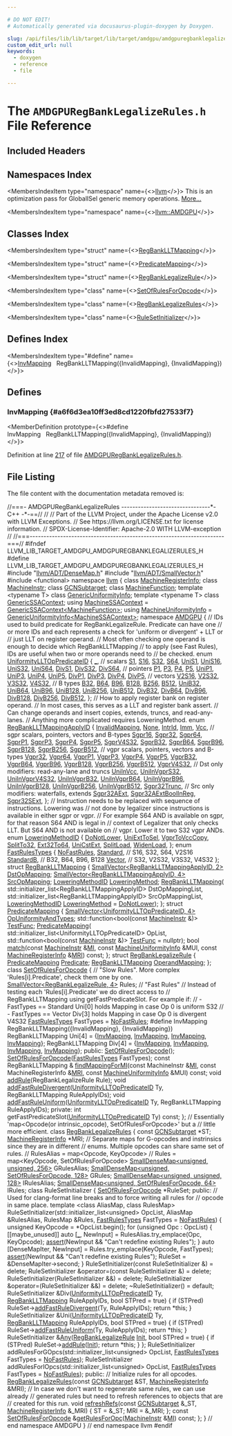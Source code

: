 ```yaml
---

# DO NOT EDIT!
# Automatically generated via docusaurus-plugin-doxygen by Doxygen.

slug: /api/files/lib/lib/target/lib/target/amdgpu/amdgpuregbanklegalizerules-h
custom_edit_url: null
keywords:
  - doxygen
  - reference
  - file

---
```





# The `AMDGPURegBankLegalizeRules.h` File Reference

<DoxygenPage pluginConfig={pluginConfig}>



## Included Headers

<IncludesList>
<IncludesListItem
  filePath="llvm/ADT/DenseMap.h"
  permalink="/docs/api/files/include/include/llvm/include/llvm/adt/densemap-h"
  isLocal="true" />
<IncludesListItem
  filePath="llvm/ADT/SmallVector.h"
  permalink="/docs/api/files/include/include/llvm/include/llvm/adt/smallvector-h"
  isLocal="true" />
<IncludesListItem
  filePath="functional"
  permalink=""
  isLocal="false" />
</IncludesList>

## Namespaces Index

<MembersIndex>

<MembersIndexItem
  type="namespace"
  name={<><a href="/docs/api/namespaces/llvm">llvm</a></>}>
This is an optimization pass for GlobalISel generic memory operations. <a href="/docs/api/namespaces/llvm/#details">More...</a>
</MembersIndexItem>

<MembersIndexItem
  type="namespace"
  name={<><a href="/docs/api/namespaces/llvm/amdgpu">llvm::AMDGPU</a></>}>
</MembersIndexItem>

</MembersIndex>

## Classes Index

<MembersIndex>

<MembersIndexItem
  type="struct"
  name={<><a href="/docs/api/structs/llvm/amdgpu/regbanklltmapping">RegBankLLTMapping</a></>}>
</MembersIndexItem>

<MembersIndexItem
  type="struct"
  name={<><a href="/docs/api/structs/llvm/amdgpu/predicatemapping">PredicateMapping</a></>}>
</MembersIndexItem>

<MembersIndexItem
  type="struct"
  name={<><a href="/docs/api/structs/llvm/amdgpu/regbanklegalizerule">RegBankLegalizeRule</a></>}>
</MembersIndexItem>

<MembersIndexItem
  type="class"
  name={<><a href="/docs/api/classes/llvm/amdgpu/setofrulesforopcode">SetOfRulesForOpcode</a></>}>
</MembersIndexItem>

<MembersIndexItem
  type="class"
  name={<><a href="/docs/api/classes/llvm/amdgpu/regbanklegalizerules">RegBankLegalizeRules</a></>}>
</MembersIndexItem>

<MembersIndexItem
  type="class"
  name={<><a href="/docs/api/classes/llvm/amdgpu/regbanklegalizerules/rulesetinitializer">RuleSetInitializer</a></>}>
</MembersIndexItem>

</MembersIndex>

## Defines Index

<MembersIndex>

<MembersIndexItem
  type="#define"
  name={<><a href="#a6f6d3ea10ff3ed8cd1220fbfd27533f7">InvMapping</a>&nbsp;&nbsp;&nbsp;RegBankLLTMapping(&#123;InvalidMapping&#125;, &#123;InvalidMapping&#125;)</>}>
</MembersIndexItem>

</MembersIndex>


<SectionDefinition>

## Defines

### InvMapping {#a6f6d3ea10ff3ed8cd1220fbfd27533f7}

<MemberDefinition
  prototype={<>#define InvMapping&nbsp;&nbsp;&nbsp;RegBankLLTMapping(&#123;InvalidMapping&#125;, &#123;InvalidMapping&#125;)</>}>

Definition at line <a href="#l00217">217</a> of file <a href="/docs/api/files/lib/lib/target/lib/target/amdgpu/amdgpuregbanklegalizerules-h">AMDGPURegBankLegalizeRules.h</a>.
</MemberDefinition>

</SectionDefinition>

## File Listing

The file content with the documentation metadata removed is:

<ProgramListing>

<Link id="l00001" /><CodeLine lineNumber="1"><Highlight kind="comment">//===- AMDGPURegBankLegalizeRules --------------------------------&#42;- C++ -&#42;-==//</Highlight><Highlight kind="normal"></Highlight></CodeLine>
<Link id="l00002" /><CodeLine lineNumber="2"><Highlight kind="normal"></Highlight><Highlight kind="comment">//</Highlight><Highlight kind="normal"></Highlight></CodeLine>
<Link id="l00003" /><CodeLine lineNumber="3"><Highlight kind="normal"></Highlight><Highlight kind="comment">// Part of the LLVM Project, under the Apache License v2.0 with LLVM Exceptions.</Highlight><Highlight kind="normal"></Highlight></CodeLine>
<Link id="l00004" /><CodeLine lineNumber="4"><Highlight kind="normal"></Highlight><Highlight kind="comment">// See https://llvm.org/LICENSE.txt for license information.</Highlight><Highlight kind="normal"></Highlight></CodeLine>
<Link id="l00005" /><CodeLine lineNumber="5"><Highlight kind="normal"></Highlight><Highlight kind="comment">// SPDX-License-Identifier: Apache-2.0 WITH LLVM-exception</Highlight><Highlight kind="normal"></Highlight></CodeLine>
<Link id="l00006" /><CodeLine lineNumber="6"><Highlight kind="normal"></Highlight><Highlight kind="comment">//</Highlight><Highlight kind="normal"></Highlight></CodeLine>
<Link id="l00007" /><CodeLine lineNumber="7"><Highlight kind="normal"></Highlight><Highlight kind="comment">//===----------------------------------------------------------------------===//</Highlight><Highlight kind="normal"></Highlight></CodeLine>
<Link id="l00008" /><CodeLine lineNumber="8"><Highlight kind="normal"></Highlight></CodeLine>
<Link id="l00009" /><CodeLine lineNumber="9"><Highlight kind="normal"></Highlight><Highlight kind="preprocessor">#ifndef LLVM&#95;LIB&#95;TARGET&#95;AMDGPU&#95;AMDGPUREGBANKLEGALIZERULES&#95;H</Highlight><Highlight kind="normal"></Highlight></CodeLine>
<Link id="l00010" /><CodeLine lineNumber="10"><Highlight kind="normal"></Highlight><Highlight kind="preprocessor">#define LLVM&#95;LIB&#95;TARGET&#95;AMDGPU&#95;AMDGPUREGBANKLEGALIZERULES&#95;H</Highlight><Highlight kind="normal"></Highlight></CodeLine>
<Link id="l00011" /><CodeLine lineNumber="11"><Highlight kind="normal"></Highlight></CodeLine>
<Link id="l00012" /><CodeLine lineNumber="12"><Highlight kind="normal"></Highlight><Highlight kind="preprocessor">#include &quot;<a href="/docs/api/files/include/include/llvm/include/llvm/adt/densemap-h">llvm/ADT/DenseMap.h</a>&quot;</Highlight><Highlight kind="normal"></Highlight></CodeLine>
<Link id="l00013" /><CodeLine lineNumber="13"><Highlight kind="normal"></Highlight><Highlight kind="preprocessor">#include &quot;<a href="/docs/api/files/include/include/llvm/include/llvm/adt/smallvector-h">llvm/ADT/SmallVector.h</a>&quot;</Highlight><Highlight kind="normal"></Highlight></CodeLine>
<Link id="l00014" /><CodeLine lineNumber="14"><Highlight kind="normal"></Highlight><Highlight kind="preprocessor">#include &lt;functional&gt;</Highlight><Highlight kind="normal"></Highlight></CodeLine>
<Link id="l00015" /><CodeLine lineNumber="15"><Highlight kind="normal"></Highlight></CodeLine>
<Link id="l00016" /><CodeLine lineNumber="16"><Highlight kind="normal"></Highlight><Highlight kind="keyword">namespace </Highlight><Highlight kind="normal"><a href="/docs/api/namespaces/llvm">llvm</a> &#123;</Highlight></CodeLine>
<Link id="l00017" /><CodeLine lineNumber="17"><Highlight kind="normal"></Highlight></CodeLine>
<Link id="l00018" /><CodeLine lineNumber="18"><Highlight kind="normal"></Highlight><Highlight kind="keyword">class </Highlight><Highlight kind="normal"><a href="/docs/api/classes/llvm/machineregisterinfo">MachineRegisterInfo</a>;</Highlight></CodeLine>
<Link id="l00019" /><CodeLine lineNumber="19"><Highlight kind="normal"></Highlight><Highlight kind="keyword">class </Highlight><Highlight kind="normal"><a href="/docs/api/classes/llvm/machineinstr">MachineInstr</a>;</Highlight></CodeLine>
<Link id="l00020" /><CodeLine lineNumber="20"><Highlight kind="normal"></Highlight><Highlight kind="keyword">class </Highlight><Highlight kind="normal"><a href="/docs/api/classes/llvm/gcnsubtarget">GCNSubtarget</a>;</Highlight></CodeLine>
<Link id="l00021" /><CodeLine lineNumber="21"><Highlight kind="normal"></Highlight><Highlight kind="keyword">class </Highlight><Highlight kind="normal"><a href="/docs/api/classes/llvm/machinefunction">MachineFunction</a>;</Highlight></CodeLine>
<Link id="l00022" /><CodeLine lineNumber="22"><Highlight kind="normal"></Highlight><Highlight kind="keyword">template</Highlight><Highlight kind="normal"> &lt;</Highlight><Highlight kind="keyword">typename</Highlight><Highlight kind="normal"> T&gt; </Highlight><Highlight kind="keyword">class </Highlight><Highlight kind="normal"><a href="/docs/api/classes/llvm/genericuniformityinfo">GenericUniformityInfo</a>;</Highlight></CodeLine>
<Link id="l00023" /><CodeLine lineNumber="23"><Highlight kind="normal"></Highlight><Highlight kind="keyword">template</Highlight><Highlight kind="normal"> &lt;</Highlight><Highlight kind="keyword">typename</Highlight><Highlight kind="normal"> T&gt; </Highlight><Highlight kind="keyword">class </Highlight><Highlight kind="normal"><a href="/docs/api/classes/llvm/genericssacontext">GenericSSAContext</a>;</Highlight></CodeLine>
<Link id="l00024" /><CodeLine lineNumber="24"><Highlight kind="normal"></Highlight><Highlight kind="keyword">using </Highlight><Highlight kind="normal"><a href="/docs/api/namespaces/llvm/#aa3536619df7a274f768c8692da492be1">MachineSSAContext</a> = <a href="/docs/api/classes/llvm/genericssacontext">GenericSSAContext&lt;MachineFunction&gt;</a>;</Highlight></CodeLine>
<Link id="l00025" /><CodeLine lineNumber="25"><Highlight kind="normal"></Highlight><Highlight kind="keyword">using </Highlight><Highlight kind="normal"><a href="/docs/api/namespaces/llvm/#a02b9df38cfd95dfb86cb5b81234df892">MachineUniformityInfo</a> = <a href="/docs/api/classes/llvm/genericuniformityinfo">GenericUniformityInfo&lt;MachineSSAContext&gt;</a>;</Highlight></CodeLine>
<Link id="l00026" /><CodeLine lineNumber="26"><Highlight kind="normal"></Highlight></CodeLine>
<Link id="l00027" /><CodeLine lineNumber="27"><Highlight kind="normal"></Highlight><Highlight kind="keyword">namespace </Highlight><Highlight kind="normal"><a href="/docs/api/namespaces/llvm/amdgpu">AMDGPU</a> &#123;</Highlight></CodeLine>
<Link id="l00028" /><CodeLine lineNumber="28"><Highlight kind="normal"></Highlight></CodeLine>
<Link id="l00029" /><CodeLine lineNumber="29"><Highlight kind="normal"></Highlight><Highlight kind="comment">// IDs used to build predicate for RegBankLegalizeRule. Predicate can have one</Highlight><Highlight kind="normal"></Highlight></CodeLine>
<Link id="l00030" /><CodeLine lineNumber="30"><Highlight kind="normal"></Highlight><Highlight kind="comment">// or more IDs and each represents a check for &#39;uniform or divergent&#39; + LLT or</Highlight><Highlight kind="normal"></Highlight></CodeLine>
<Link id="l00031" /><CodeLine lineNumber="31"><Highlight kind="normal"></Highlight><Highlight kind="comment">// just LLT on register operand.</Highlight><Highlight kind="normal"></Highlight></CodeLine>
<Link id="l00032" /><CodeLine lineNumber="32"><Highlight kind="normal"></Highlight><Highlight kind="comment">// Most often checking one operand is enough to decide which RegBankLLTMapping</Highlight><Highlight kind="normal"></Highlight></CodeLine>
<Link id="l00033" /><CodeLine lineNumber="33"><Highlight kind="normal"></Highlight><Highlight kind="comment">// to apply (see Fast Rules), IDs are useful when two or more operands need to</Highlight><Highlight kind="normal"></Highlight></CodeLine>
<Link id="l00034" /><CodeLine lineNumber="34"><Highlight kind="normal"></Highlight><Highlight kind="comment">// be checked.</Highlight><Highlight kind="normal"></Highlight></CodeLine>
<Link id="l00035" /><CodeLine lineNumber="35" lineLink="/docs/api/namespaces/llvm/amdgpu/#a76e181dec221dc54600e40d350953420"><Highlight kind="normal"></Highlight><Highlight kind="keyword">enum</Highlight><Highlight kind="normal"> <a href="/docs/api/namespaces/llvm/amdgpu/#a76e181dec221dc54600e40d350953420">UniformityLLTOpPredicateID</a> &#123;</Highlight></CodeLine>
<Link id="l00036" /><CodeLine lineNumber="36" lineLink="/docs/api/namespaces/llvm/amdgpu/#a76e181dec221dc54600e40d350953420aae917c4fa3b371b4952af2cefe97e856"><Highlight kind="normal">  <a href="/docs/api/namespaces/llvm/amdgpu/#a76e181dec221dc54600e40d350953420aae917c4fa3b371b4952af2cefe97e856">&#95;</a>,</Highlight></CodeLine>
<Link id="l00037" /><CodeLine lineNumber="37"><Highlight kind="normal">  </Highlight><Highlight kind="comment">// scalars</Highlight><Highlight kind="normal"></Highlight></CodeLine>
<Link id="l00038" /><CodeLine lineNumber="38" lineLink="/docs/api/namespaces/llvm/amdgpu/#a76e181dec221dc54600e40d350953420a9fd6d43097151f643d4c212315e145a9"><Highlight kind="normal">  <a href="/docs/api/namespaces/llvm/amdgpu/#a76e181dec221dc54600e40d350953420a9fd6d43097151f643d4c212315e145a9">S1</a>,</Highlight></CodeLine>
<Link id="l00039" /><CodeLine lineNumber="39" lineLink="/docs/api/namespaces/llvm/amdgpu/#a76e181dec221dc54600e40d350953420a31b15cbedf64ec9894b8d52503e11de5"><Highlight kind="normal">  <a href="/docs/api/namespaces/llvm/amdgpu/#a76e181dec221dc54600e40d350953420a31b15cbedf64ec9894b8d52503e11de5">S16</a>,</Highlight></CodeLine>
<Link id="l00040" /><CodeLine lineNumber="40" lineLink="/docs/api/namespaces/llvm/amdgpu/#a76e181dec221dc54600e40d350953420a718b53a09511fefc3f83047f21a1d33c"><Highlight kind="normal">  <a href="/docs/api/namespaces/llvm/amdgpu/#a76e181dec221dc54600e40d350953420a718b53a09511fefc3f83047f21a1d33c">S32</a>,</Highlight></CodeLine>
<Link id="l00041" /><CodeLine lineNumber="41" lineLink="/docs/api/namespaces/llvm/amdgpu/#a76e181dec221dc54600e40d350953420a234298685e8cccf9a4436f3ed81f1c8f"><Highlight kind="normal">  <a href="/docs/api/namespaces/llvm/amdgpu/#a76e181dec221dc54600e40d350953420a234298685e8cccf9a4436f3ed81f1c8f">S64</a>,</Highlight></CodeLine>
<Link id="l00042" /><CodeLine lineNumber="42"><Highlight kind="normal"></Highlight></CodeLine>
<Link id="l00043" /><CodeLine lineNumber="43" lineLink="/docs/api/namespaces/llvm/amdgpu/#a76e181dec221dc54600e40d350953420a7a410554c7d5aec017fb84e95b95ffff"><Highlight kind="normal">  <a href="/docs/api/namespaces/llvm/amdgpu/#a76e181dec221dc54600e40d350953420a7a410554c7d5aec017fb84e95b95ffff">UniS1</a>,</Highlight></CodeLine>
<Link id="l00044" /><CodeLine lineNumber="44" lineLink="/docs/api/namespaces/llvm/amdgpu/#a76e181dec221dc54600e40d350953420add4a306f664c8209ecf726d99b5704fd"><Highlight kind="normal">  <a href="/docs/api/namespaces/llvm/amdgpu/#a76e181dec221dc54600e40d350953420add4a306f664c8209ecf726d99b5704fd">UniS16</a>,</Highlight></CodeLine>
<Link id="l00045" /><CodeLine lineNumber="45" lineLink="/docs/api/namespaces/llvm/amdgpu/#a76e181dec221dc54600e40d350953420a26f1c53b64b980b589c64fd9f61ec50f"><Highlight kind="normal">  <a href="/docs/api/namespaces/llvm/amdgpu/#a76e181dec221dc54600e40d350953420a26f1c53b64b980b589c64fd9f61ec50f">UniS32</a>,</Highlight></CodeLine>
<Link id="l00046" /><CodeLine lineNumber="46" lineLink="/docs/api/namespaces/llvm/amdgpu/#a76e181dec221dc54600e40d350953420a4a917415d28aa004b6b5390d58c36401"><Highlight kind="normal">  <a href="/docs/api/namespaces/llvm/amdgpu/#a76e181dec221dc54600e40d350953420a4a917415d28aa004b6b5390d58c36401">UniS64</a>,</Highlight></CodeLine>
<Link id="l00047" /><CodeLine lineNumber="47"><Highlight kind="normal"></Highlight></CodeLine>
<Link id="l00048" /><CodeLine lineNumber="48" lineLink="/docs/api/namespaces/llvm/amdgpu/#a76e181dec221dc54600e40d350953420afb78a782d068759a523da387da91d882"><Highlight kind="normal">  <a href="/docs/api/namespaces/llvm/amdgpu/#a76e181dec221dc54600e40d350953420afb78a782d068759a523da387da91d882">DivS1</a>,</Highlight></CodeLine>
<Link id="l00049" /><CodeLine lineNumber="49" lineLink="/docs/api/namespaces/llvm/amdgpu/#a76e181dec221dc54600e40d350953420a9b162f0022f1653589cf67c3b072f9cb"><Highlight kind="normal">  <a href="/docs/api/namespaces/llvm/amdgpu/#a76e181dec221dc54600e40d350953420a9b162f0022f1653589cf67c3b072f9cb">DivS32</a>,</Highlight></CodeLine>
<Link id="l00050" /><CodeLine lineNumber="50" lineLink="/docs/api/namespaces/llvm/amdgpu/#a76e181dec221dc54600e40d350953420a4403259502320119000750de688b1afb"><Highlight kind="normal">  <a href="/docs/api/namespaces/llvm/amdgpu/#a76e181dec221dc54600e40d350953420a4403259502320119000750de688b1afb">DivS64</a>,</Highlight></CodeLine>
<Link id="l00051" /><CodeLine lineNumber="51"><Highlight kind="normal"></Highlight></CodeLine>
<Link id="l00052" /><CodeLine lineNumber="52"><Highlight kind="normal">  </Highlight><Highlight kind="comment">// pointers</Highlight><Highlight kind="normal"></Highlight></CodeLine>
<Link id="l00053" /><CodeLine lineNumber="53" lineLink="/docs/api/namespaces/llvm/amdgpu/#a76e181dec221dc54600e40d350953420a16c3a14a4de3fbf61469a9c80a01a9ed"><Highlight kind="normal">  <a href="/docs/api/namespaces/llvm/amdgpu/#a76e181dec221dc54600e40d350953420a16c3a14a4de3fbf61469a9c80a01a9ed">P1</a>,</Highlight></CodeLine>
<Link id="l00054" /><CodeLine lineNumber="54" lineLink="/docs/api/namespaces/llvm/amdgpu/#a76e181dec221dc54600e40d350953420af92b6003daf929bf36028443a9790150"><Highlight kind="normal">  <a href="/docs/api/namespaces/llvm/amdgpu/#a76e181dec221dc54600e40d350953420af92b6003daf929bf36028443a9790150">P3</a>,</Highlight></CodeLine>
<Link id="l00055" /><CodeLine lineNumber="55" lineLink="/docs/api/namespaces/llvm/amdgpu/#a76e181dec221dc54600e40d350953420a7f414452d83a1489f791f7164971019a"><Highlight kind="normal">  <a href="/docs/api/namespaces/llvm/amdgpu/#a76e181dec221dc54600e40d350953420a7f414452d83a1489f791f7164971019a">P4</a>,</Highlight></CodeLine>
<Link id="l00056" /><CodeLine lineNumber="56" lineLink="/docs/api/namespaces/llvm/amdgpu/#a76e181dec221dc54600e40d350953420a42cbb5784c00f3dd0212fc7bfeebbe90"><Highlight kind="normal">  <a href="/docs/api/namespaces/llvm/amdgpu/#a76e181dec221dc54600e40d350953420a42cbb5784c00f3dd0212fc7bfeebbe90">P5</a>,</Highlight></CodeLine>
<Link id="l00057" /><CodeLine lineNumber="57"><Highlight kind="normal"></Highlight></CodeLine>
<Link id="l00058" /><CodeLine lineNumber="58" lineLink="/docs/api/namespaces/llvm/amdgpu/#a76e181dec221dc54600e40d350953420a988754bd8189f1fe50f0c35fcd4fe89a"><Highlight kind="normal">  <a href="/docs/api/namespaces/llvm/amdgpu/#a76e181dec221dc54600e40d350953420a988754bd8189f1fe50f0c35fcd4fe89a">UniP1</a>,</Highlight></CodeLine>
<Link id="l00059" /><CodeLine lineNumber="59" lineLink="/docs/api/namespaces/llvm/amdgpu/#a76e181dec221dc54600e40d350953420ae746790acf7e929808a4600690d1b58d"><Highlight kind="normal">  <a href="/docs/api/namespaces/llvm/amdgpu/#a76e181dec221dc54600e40d350953420ae746790acf7e929808a4600690d1b58d">UniP3</a>,</Highlight></CodeLine>
<Link id="l00060" /><CodeLine lineNumber="60" lineLink="/docs/api/namespaces/llvm/amdgpu/#a76e181dec221dc54600e40d350953420ae7d7ff3ebc4c6919fe11d44e42e2ffdd"><Highlight kind="normal">  <a href="/docs/api/namespaces/llvm/amdgpu/#a76e181dec221dc54600e40d350953420ae7d7ff3ebc4c6919fe11d44e42e2ffdd">UniP4</a>,</Highlight></CodeLine>
<Link id="l00061" /><CodeLine lineNumber="61" lineLink="/docs/api/namespaces/llvm/amdgpu/#a76e181dec221dc54600e40d350953420adbc949905d6ae3277cf6bc15a3306437"><Highlight kind="normal">  <a href="/docs/api/namespaces/llvm/amdgpu/#a76e181dec221dc54600e40d350953420adbc949905d6ae3277cf6bc15a3306437">UniP5</a>,</Highlight></CodeLine>
<Link id="l00062" /><CodeLine lineNumber="62"><Highlight kind="normal"></Highlight></CodeLine>
<Link id="l00063" /><CodeLine lineNumber="63" lineLink="/docs/api/namespaces/llvm/amdgpu/#a76e181dec221dc54600e40d350953420a2c1df13b184923afc2cb79b16c766f57"><Highlight kind="normal">  <a href="/docs/api/namespaces/llvm/amdgpu/#a76e181dec221dc54600e40d350953420a2c1df13b184923afc2cb79b16c766f57">DivP1</a>,</Highlight></CodeLine>
<Link id="l00064" /><CodeLine lineNumber="64" lineLink="/docs/api/namespaces/llvm/amdgpu/#a76e181dec221dc54600e40d350953420a0c598d889a1443817f7ef6dd2f87ea29"><Highlight kind="normal">  <a href="/docs/api/namespaces/llvm/amdgpu/#a76e181dec221dc54600e40d350953420a0c598d889a1443817f7ef6dd2f87ea29">DivP3</a>,</Highlight></CodeLine>
<Link id="l00065" /><CodeLine lineNumber="65" lineLink="/docs/api/namespaces/llvm/amdgpu/#a76e181dec221dc54600e40d350953420ac6b534a26350aaeb0d0217c420def52b"><Highlight kind="normal">  <a href="/docs/api/namespaces/llvm/amdgpu/#a76e181dec221dc54600e40d350953420ac6b534a26350aaeb0d0217c420def52b">DivP4</a>,</Highlight></CodeLine>
<Link id="l00066" /><CodeLine lineNumber="66" lineLink="/docs/api/namespaces/llvm/amdgpu/#a76e181dec221dc54600e40d350953420ae0af493134959f369c3c548209ce4e64"><Highlight kind="normal">  <a href="/docs/api/namespaces/llvm/amdgpu/#a76e181dec221dc54600e40d350953420ae0af493134959f369c3c548209ce4e64">DivP5</a>,</Highlight></CodeLine>
<Link id="l00067" /><CodeLine lineNumber="67"><Highlight kind="normal"></Highlight></CodeLine>
<Link id="l00068" /><CodeLine lineNumber="68"><Highlight kind="normal">  </Highlight><Highlight kind="comment">// vectors</Highlight><Highlight kind="normal"></Highlight></CodeLine>
<Link id="l00069" /><CodeLine lineNumber="69" lineLink="/docs/api/namespaces/llvm/amdgpu/#a76e181dec221dc54600e40d350953420a5fbc905296dca83c384025fce8052bf4"><Highlight kind="normal">  <a href="/docs/api/namespaces/llvm/amdgpu/#a76e181dec221dc54600e40d350953420a5fbc905296dca83c384025fce8052bf4">V2S16</a>,</Highlight></CodeLine>
<Link id="l00070" /><CodeLine lineNumber="70" lineLink="/docs/api/namespaces/llvm/amdgpu/#a76e181dec221dc54600e40d350953420a5833959e7b933effdfbedb000685d607"><Highlight kind="normal">  <a href="/docs/api/namespaces/llvm/amdgpu/#a76e181dec221dc54600e40d350953420a5833959e7b933effdfbedb000685d607">V2S32</a>,</Highlight></CodeLine>
<Link id="l00071" /><CodeLine lineNumber="71" lineLink="/docs/api/namespaces/llvm/amdgpu/#a76e181dec221dc54600e40d350953420a19efe828efa370fb35d0b20910cdc6fe"><Highlight kind="normal">  <a href="/docs/api/namespaces/llvm/amdgpu/#a76e181dec221dc54600e40d350953420a19efe828efa370fb35d0b20910cdc6fe">V3S32</a>,</Highlight></CodeLine>
<Link id="l00072" /><CodeLine lineNumber="72" lineLink="/docs/api/namespaces/llvm/amdgpu/#a76e181dec221dc54600e40d350953420ab547a3c88483f9165fa181394d29953d"><Highlight kind="normal">  <a href="/docs/api/namespaces/llvm/amdgpu/#a76e181dec221dc54600e40d350953420ab547a3c88483f9165fa181394d29953d">V4S32</a>,</Highlight></CodeLine>
<Link id="l00073" /><CodeLine lineNumber="73"><Highlight kind="normal"></Highlight></CodeLine>
<Link id="l00074" /><CodeLine lineNumber="74"><Highlight kind="normal">  </Highlight><Highlight kind="comment">// B types</Highlight><Highlight kind="normal"></Highlight></CodeLine>
<Link id="l00075" /><CodeLine lineNumber="75" lineLink="/docs/api/namespaces/llvm/amdgpu/#a76e181dec221dc54600e40d350953420aa6f2e5339ef0a03a1aac1a2ded70ee88"><Highlight kind="normal">  <a href="/docs/api/namespaces/llvm/amdgpu/#a76e181dec221dc54600e40d350953420aa6f2e5339ef0a03a1aac1a2ded70ee88">B32</a>,</Highlight></CodeLine>
<Link id="l00076" /><CodeLine lineNumber="76" lineLink="/docs/api/namespaces/llvm/amdgpu/#a76e181dec221dc54600e40d350953420a6177319f039156724113f1ef7ed40b0c"><Highlight kind="normal">  <a href="/docs/api/namespaces/llvm/amdgpu/#a76e181dec221dc54600e40d350953420a6177319f039156724113f1ef7ed40b0c">B64</a>,</Highlight></CodeLine>
<Link id="l00077" /><CodeLine lineNumber="77" lineLink="/docs/api/namespaces/llvm/amdgpu/#a76e181dec221dc54600e40d350953420adf9dfb559cf5a7298951ba8d91c6d360"><Highlight kind="normal">  <a href="/docs/api/namespaces/llvm/amdgpu/#a76e181dec221dc54600e40d350953420adf9dfb559cf5a7298951ba8d91c6d360">B96</a>,</Highlight></CodeLine>
<Link id="l00078" /><CodeLine lineNumber="78" lineLink="/docs/api/namespaces/llvm/amdgpu/#a76e181dec221dc54600e40d350953420a8e33d0d9c111a50cb39e6060f712acc8"><Highlight kind="normal">  <a href="/docs/api/namespaces/llvm/amdgpu/#a76e181dec221dc54600e40d350953420a8e33d0d9c111a50cb39e6060f712acc8">B128</a>,</Highlight></CodeLine>
<Link id="l00079" /><CodeLine lineNumber="79" lineLink="/docs/api/namespaces/llvm/amdgpu/#a76e181dec221dc54600e40d350953420ab48ec0d2d92413d06583513e710645fb"><Highlight kind="normal">  <a href="/docs/api/namespaces/llvm/amdgpu/#a76e181dec221dc54600e40d350953420ab48ec0d2d92413d06583513e710645fb">B256</a>,</Highlight></CodeLine>
<Link id="l00080" /><CodeLine lineNumber="80" lineLink="/docs/api/namespaces/llvm/amdgpu/#a76e181dec221dc54600e40d350953420a2df244739d83957ac71aebd10f256231"><Highlight kind="normal">  <a href="/docs/api/namespaces/llvm/amdgpu/#a76e181dec221dc54600e40d350953420a2df244739d83957ac71aebd10f256231">B512</a>,</Highlight></CodeLine>
<Link id="l00081" /><CodeLine lineNumber="81"><Highlight kind="normal"></Highlight></CodeLine>
<Link id="l00082" /><CodeLine lineNumber="82" lineLink="/docs/api/namespaces/llvm/amdgpu/#a76e181dec221dc54600e40d350953420a4f7512b2db0c88a026ac6b312a2e20ef"><Highlight kind="normal">  <a href="/docs/api/namespaces/llvm/amdgpu/#a76e181dec221dc54600e40d350953420a4f7512b2db0c88a026ac6b312a2e20ef">UniB32</a>,</Highlight></CodeLine>
<Link id="l00083" /><CodeLine lineNumber="83" lineLink="/docs/api/namespaces/llvm/amdgpu/#a76e181dec221dc54600e40d350953420a439c9b575e412dbb0ac9f8e6179b4728"><Highlight kind="normal">  <a href="/docs/api/namespaces/llvm/amdgpu/#a76e181dec221dc54600e40d350953420a439c9b575e412dbb0ac9f8e6179b4728">UniB64</a>,</Highlight></CodeLine>
<Link id="l00084" /><CodeLine lineNumber="84" lineLink="/docs/api/namespaces/llvm/amdgpu/#a76e181dec221dc54600e40d350953420a9bb212a131349c1db3f88ca6ee67434b"><Highlight kind="normal">  <a href="/docs/api/namespaces/llvm/amdgpu/#a76e181dec221dc54600e40d350953420a9bb212a131349c1db3f88ca6ee67434b">UniB96</a>,</Highlight></CodeLine>
<Link id="l00085" /><CodeLine lineNumber="85" lineLink="/docs/api/namespaces/llvm/amdgpu/#a76e181dec221dc54600e40d350953420a5010d1330cc47e215b31568774f805cd"><Highlight kind="normal">  <a href="/docs/api/namespaces/llvm/amdgpu/#a76e181dec221dc54600e40d350953420a5010d1330cc47e215b31568774f805cd">UniB128</a>,</Highlight></CodeLine>
<Link id="l00086" /><CodeLine lineNumber="86" lineLink="/docs/api/namespaces/llvm/amdgpu/#a76e181dec221dc54600e40d350953420af6e9d4a12a2dcf16f084720a1ef87941"><Highlight kind="normal">  <a href="/docs/api/namespaces/llvm/amdgpu/#a76e181dec221dc54600e40d350953420af6e9d4a12a2dcf16f084720a1ef87941">UniB256</a>,</Highlight></CodeLine>
<Link id="l00087" /><CodeLine lineNumber="87" lineLink="/docs/api/namespaces/llvm/amdgpu/#a76e181dec221dc54600e40d350953420a3a4a82361555b80d3c6297236c83b7e2"><Highlight kind="normal">  <a href="/docs/api/namespaces/llvm/amdgpu/#a76e181dec221dc54600e40d350953420a3a4a82361555b80d3c6297236c83b7e2">UniB512</a>,</Highlight></CodeLine>
<Link id="l00088" /><CodeLine lineNumber="88"><Highlight kind="normal"></Highlight></CodeLine>
<Link id="l00089" /><CodeLine lineNumber="89" lineLink="/docs/api/namespaces/llvm/amdgpu/#a76e181dec221dc54600e40d350953420a9add2fdc05b41903b41ec3336a2fddd1"><Highlight kind="normal">  <a href="/docs/api/namespaces/llvm/amdgpu/#a76e181dec221dc54600e40d350953420a9add2fdc05b41903b41ec3336a2fddd1">DivB32</a>,</Highlight></CodeLine>
<Link id="l00090" /><CodeLine lineNumber="90" lineLink="/docs/api/namespaces/llvm/amdgpu/#a76e181dec221dc54600e40d350953420a74dc7cae50483b84b9d95948079daf40"><Highlight kind="normal">  <a href="/docs/api/namespaces/llvm/amdgpu/#a76e181dec221dc54600e40d350953420a74dc7cae50483b84b9d95948079daf40">DivB64</a>,</Highlight></CodeLine>
<Link id="l00091" /><CodeLine lineNumber="91" lineLink="/docs/api/namespaces/llvm/amdgpu/#a76e181dec221dc54600e40d350953420af6171405c4a2d6d5045aa9ee504b651e"><Highlight kind="normal">  <a href="/docs/api/namespaces/llvm/amdgpu/#a76e181dec221dc54600e40d350953420af6171405c4a2d6d5045aa9ee504b651e">DivB96</a>,</Highlight></CodeLine>
<Link id="l00092" /><CodeLine lineNumber="92" lineLink="/docs/api/namespaces/llvm/amdgpu/#a76e181dec221dc54600e40d350953420a1200c596b10f6b45bd8bb059219c4f12"><Highlight kind="normal">  <a href="/docs/api/namespaces/llvm/amdgpu/#a76e181dec221dc54600e40d350953420a1200c596b10f6b45bd8bb059219c4f12">DivB128</a>,</Highlight></CodeLine>
<Link id="l00093" /><CodeLine lineNumber="93" lineLink="/docs/api/namespaces/llvm/amdgpu/#a76e181dec221dc54600e40d350953420acd02fd0cdd6fbc43d3761d3bbcae7f7a"><Highlight kind="normal">  <a href="/docs/api/namespaces/llvm/amdgpu/#a76e181dec221dc54600e40d350953420acd02fd0cdd6fbc43d3761d3bbcae7f7a">DivB256</a>,</Highlight></CodeLine>
<Link id="l00094" /><CodeLine lineNumber="94" lineLink="/docs/api/namespaces/llvm/amdgpu/#a76e181dec221dc54600e40d350953420a3af22f245908c1446994d885848f46af"><Highlight kind="normal">  <a href="/docs/api/namespaces/llvm/amdgpu/#a76e181dec221dc54600e40d350953420a3af22f245908c1446994d885848f46af">DivB512</a>,</Highlight></CodeLine>
<Link id="l00095" /><CodeLine lineNumber="95"><Highlight kind="normal">&#125;;</Highlight></CodeLine>
<Link id="l00096" /><CodeLine lineNumber="96"><Highlight kind="normal"></Highlight></CodeLine>
<Link id="l00097" /><CodeLine lineNumber="97"><Highlight kind="normal"></Highlight><Highlight kind="comment">// How to apply register bank on register operand.</Highlight><Highlight kind="normal"></Highlight></CodeLine>
<Link id="l00098" /><CodeLine lineNumber="98"><Highlight kind="normal"></Highlight><Highlight kind="comment">// In most cases, this serves as a LLT and register bank assert.</Highlight><Highlight kind="normal"></Highlight></CodeLine>
<Link id="l00099" /><CodeLine lineNumber="99"><Highlight kind="normal"></Highlight><Highlight kind="comment">// Can change operands and insert copies, extends, truncs, and read-any-lanes.</Highlight><Highlight kind="normal"></Highlight></CodeLine>
<Link id="l00100" /><CodeLine lineNumber="100"><Highlight kind="normal"></Highlight><Highlight kind="comment">// Anything more complicated requires LoweringMethod.</Highlight><Highlight kind="normal"></Highlight></CodeLine>
<Link id="l00101" /><CodeLine lineNumber="101" lineLink="/docs/api/namespaces/llvm/amdgpu/#a4554b8c1e903115f6d7c75b0cc8900dc"><Highlight kind="normal"></Highlight><Highlight kind="keyword">enum</Highlight><Highlight kind="normal"> <a href="/docs/api/namespaces/llvm/amdgpu/#a4554b8c1e903115f6d7c75b0cc8900dc">RegBankLLTMappingApplyID</a> &#123;</Highlight></CodeLine>
<Link id="l00102" /><CodeLine lineNumber="102" lineLink="/docs/api/namespaces/llvm/amdgpu/#a4554b8c1e903115f6d7c75b0cc8900dcabaa88a84334ae5904d024bb985c15ba2"><Highlight kind="normal">  <a href="/docs/api/namespaces/llvm/amdgpu/#a4554b8c1e903115f6d7c75b0cc8900dcabaa88a84334ae5904d024bb985c15ba2">InvalidMapping</a>,</Highlight></CodeLine>
<Link id="l00103" /><CodeLine lineNumber="103" lineLink="/docs/api/namespaces/llvm/amdgpu/#a4554b8c1e903115f6d7c75b0cc8900dcabcb5a7bc1ba76faa744b3d1c460fed56"><Highlight kind="normal">  <a href="/docs/api/namespaces/llvm/amdgpu/#a4554b8c1e903115f6d7c75b0cc8900dcabcb5a7bc1ba76faa744b3d1c460fed56">None</a>,</Highlight></CodeLine>
<Link id="l00104" /><CodeLine lineNumber="104" lineLink="/docs/api/namespaces/llvm/amdgpu/#a4554b8c1e903115f6d7c75b0cc8900dca26badaa8162c42e49ab3d5999a65f580"><Highlight kind="normal">  <a href="/docs/api/namespaces/llvm/amdgpu/#a4554b8c1e903115f6d7c75b0cc8900dca26badaa8162c42e49ab3d5999a65f580">IntrId</a>,</Highlight></CodeLine>
<Link id="l00105" /><CodeLine lineNumber="105" lineLink="/docs/api/namespaces/llvm/amdgpu/#a4554b8c1e903115f6d7c75b0cc8900dcae71a5bce3c21304da97e1e5d3dab0ed3"><Highlight kind="normal">  <a href="/docs/api/namespaces/llvm/amdgpu/#a4554b8c1e903115f6d7c75b0cc8900dcae71a5bce3c21304da97e1e5d3dab0ed3">Imm</a>,</Highlight></CodeLine>
<Link id="l00106" /><CodeLine lineNumber="106" lineLink="/docs/api/namespaces/llvm/amdgpu/#a4554b8c1e903115f6d7c75b0cc8900dca6669439c12cd7ae7c8fed15359a81e18"><Highlight kind="normal">  <a href="/docs/api/namespaces/llvm/amdgpu/#a4554b8c1e903115f6d7c75b0cc8900dca6669439c12cd7ae7c8fed15359a81e18">Vcc</a>,</Highlight></CodeLine>
<Link id="l00107" /><CodeLine lineNumber="107"><Highlight kind="normal"></Highlight></CodeLine>
<Link id="l00108" /><CodeLine lineNumber="108"><Highlight kind="normal">  </Highlight><Highlight kind="comment">// sgpr scalars, pointers, vectors and B-types</Highlight><Highlight kind="normal"></Highlight></CodeLine>
<Link id="l00109" /><CodeLine lineNumber="109" lineLink="/docs/api/namespaces/llvm/amdgpu/#a4554b8c1e903115f6d7c75b0cc8900dca152e43abebb05d1b0d8856d01c17e488"><Highlight kind="normal">  <a href="/docs/api/namespaces/llvm/amdgpu/#a4554b8c1e903115f6d7c75b0cc8900dca152e43abebb05d1b0d8856d01c17e488">Sgpr16</a>,</Highlight></CodeLine>
<Link id="l00110" /><CodeLine lineNumber="110" lineLink="/docs/api/namespaces/llvm/amdgpu/#a4554b8c1e903115f6d7c75b0cc8900dcaf5211bf8888c60fbe1b269d2c24f75f9"><Highlight kind="normal">  <a href="/docs/api/namespaces/llvm/amdgpu/#a4554b8c1e903115f6d7c75b0cc8900dcaf5211bf8888c60fbe1b269d2c24f75f9">Sgpr32</a>,</Highlight></CodeLine>
<Link id="l00111" /><CodeLine lineNumber="111" lineLink="/docs/api/namespaces/llvm/amdgpu/#a4554b8c1e903115f6d7c75b0cc8900dcab14bb58a8b905c6b5194f17ccc9b4877"><Highlight kind="normal">  <a href="/docs/api/namespaces/llvm/amdgpu/#a4554b8c1e903115f6d7c75b0cc8900dcab14bb58a8b905c6b5194f17ccc9b4877">Sgpr64</a>,</Highlight></CodeLine>
<Link id="l00112" /><CodeLine lineNumber="112" lineLink="/docs/api/namespaces/llvm/amdgpu/#a4554b8c1e903115f6d7c75b0cc8900dca74a3a93e203357fddc16a866f46af38b"><Highlight kind="normal">  <a href="/docs/api/namespaces/llvm/amdgpu/#a4554b8c1e903115f6d7c75b0cc8900dca74a3a93e203357fddc16a866f46af38b">SgprP1</a>,</Highlight></CodeLine>
<Link id="l00113" /><CodeLine lineNumber="113" lineLink="/docs/api/namespaces/llvm/amdgpu/#a4554b8c1e903115f6d7c75b0cc8900dcadc2a6054a110a79fdc0ef91b50cf15f1"><Highlight kind="normal">  <a href="/docs/api/namespaces/llvm/amdgpu/#a4554b8c1e903115f6d7c75b0cc8900dcadc2a6054a110a79fdc0ef91b50cf15f1">SgprP3</a>,</Highlight></CodeLine>
<Link id="l00114" /><CodeLine lineNumber="114" lineLink="/docs/api/namespaces/llvm/amdgpu/#a4554b8c1e903115f6d7c75b0cc8900dca95fe7cbc0903e9839f85044e0d1943ce"><Highlight kind="normal">  <a href="/docs/api/namespaces/llvm/amdgpu/#a4554b8c1e903115f6d7c75b0cc8900dca95fe7cbc0903e9839f85044e0d1943ce">SgprP4</a>,</Highlight></CodeLine>
<Link id="l00115" /><CodeLine lineNumber="115" lineLink="/docs/api/namespaces/llvm/amdgpu/#a4554b8c1e903115f6d7c75b0cc8900dca87964f52b4ff8f8762aa0f68fb36490a"><Highlight kind="normal">  <a href="/docs/api/namespaces/llvm/amdgpu/#a4554b8c1e903115f6d7c75b0cc8900dca87964f52b4ff8f8762aa0f68fb36490a">SgprP5</a>,</Highlight></CodeLine>
<Link id="l00116" /><CodeLine lineNumber="116" lineLink="/docs/api/namespaces/llvm/amdgpu/#a4554b8c1e903115f6d7c75b0cc8900dca9da9b63817b975b16e2146f45e746227"><Highlight kind="normal">  <a href="/docs/api/namespaces/llvm/amdgpu/#a4554b8c1e903115f6d7c75b0cc8900dca9da9b63817b975b16e2146f45e746227">SgprV4S32</a>,</Highlight></CodeLine>
<Link id="l00117" /><CodeLine lineNumber="117" lineLink="/docs/api/namespaces/llvm/amdgpu/#a4554b8c1e903115f6d7c75b0cc8900dcaed59e0c4309b4b465702c47267f56c4a"><Highlight kind="normal">  <a href="/docs/api/namespaces/llvm/amdgpu/#a4554b8c1e903115f6d7c75b0cc8900dcaed59e0c4309b4b465702c47267f56c4a">SgprB32</a>,</Highlight></CodeLine>
<Link id="l00118" /><CodeLine lineNumber="118" lineLink="/docs/api/namespaces/llvm/amdgpu/#a4554b8c1e903115f6d7c75b0cc8900dca4b1ff196cc47b0dcb92d67a5a5a37165"><Highlight kind="normal">  <a href="/docs/api/namespaces/llvm/amdgpu/#a4554b8c1e903115f6d7c75b0cc8900dca4b1ff196cc47b0dcb92d67a5a5a37165">SgprB64</a>,</Highlight></CodeLine>
<Link id="l00119" /><CodeLine lineNumber="119" lineLink="/docs/api/namespaces/llvm/amdgpu/#a4554b8c1e903115f6d7c75b0cc8900dca7cb70457b9a7f2d4e550cd18490aec03"><Highlight kind="normal">  <a href="/docs/api/namespaces/llvm/amdgpu/#a4554b8c1e903115f6d7c75b0cc8900dca7cb70457b9a7f2d4e550cd18490aec03">SgprB96</a>,</Highlight></CodeLine>
<Link id="l00120" /><CodeLine lineNumber="120" lineLink="/docs/api/namespaces/llvm/amdgpu/#a4554b8c1e903115f6d7c75b0cc8900dcac1eea52ac71dcfd4c916f32e1eedf4c1"><Highlight kind="normal">  <a href="/docs/api/namespaces/llvm/amdgpu/#a4554b8c1e903115f6d7c75b0cc8900dcac1eea52ac71dcfd4c916f32e1eedf4c1">SgprB128</a>,</Highlight></CodeLine>
<Link id="l00121" /><CodeLine lineNumber="121" lineLink="/docs/api/namespaces/llvm/amdgpu/#a4554b8c1e903115f6d7c75b0cc8900dca8a3118ddf3eeb3aa68d372298dd66e6b"><Highlight kind="normal">  <a href="/docs/api/namespaces/llvm/amdgpu/#a4554b8c1e903115f6d7c75b0cc8900dca8a3118ddf3eeb3aa68d372298dd66e6b">SgprB256</a>,</Highlight></CodeLine>
<Link id="l00122" /><CodeLine lineNumber="122" lineLink="/docs/api/namespaces/llvm/amdgpu/#a4554b8c1e903115f6d7c75b0cc8900dca4d3a75d0f42b09bb2a6aaa8e29bd7f35"><Highlight kind="normal">  <a href="/docs/api/namespaces/llvm/amdgpu/#a4554b8c1e903115f6d7c75b0cc8900dca4d3a75d0f42b09bb2a6aaa8e29bd7f35">SgprB512</a>,</Highlight></CodeLine>
<Link id="l00123" /><CodeLine lineNumber="123"><Highlight kind="normal"></Highlight></CodeLine>
<Link id="l00124" /><CodeLine lineNumber="124"><Highlight kind="normal">  </Highlight><Highlight kind="comment">// vgpr scalars, pointers, vectors and B-types</Highlight><Highlight kind="normal"></Highlight></CodeLine>
<Link id="l00125" /><CodeLine lineNumber="125" lineLink="/docs/api/namespaces/llvm/amdgpu/#a4554b8c1e903115f6d7c75b0cc8900dca1b281c0f05b475aaae25ea8c7f4aea7b"><Highlight kind="normal">  <a href="/docs/api/namespaces/llvm/amdgpu/#a4554b8c1e903115f6d7c75b0cc8900dca1b281c0f05b475aaae25ea8c7f4aea7b">Vgpr32</a>,</Highlight></CodeLine>
<Link id="l00126" /><CodeLine lineNumber="126" lineLink="/docs/api/namespaces/llvm/amdgpu/#a4554b8c1e903115f6d7c75b0cc8900dca12ef34ac724150aac8ccb203eff11009"><Highlight kind="normal">  <a href="/docs/api/namespaces/llvm/amdgpu/#a4554b8c1e903115f6d7c75b0cc8900dca12ef34ac724150aac8ccb203eff11009">Vgpr64</a>,</Highlight></CodeLine>
<Link id="l00127" /><CodeLine lineNumber="127" lineLink="/docs/api/namespaces/llvm/amdgpu/#a4554b8c1e903115f6d7c75b0cc8900dca3dd150ca6fcb2e3465d27226d7053555"><Highlight kind="normal">  <a href="/docs/api/namespaces/llvm/amdgpu/#a4554b8c1e903115f6d7c75b0cc8900dca3dd150ca6fcb2e3465d27226d7053555">VgprP1</a>,</Highlight></CodeLine>
<Link id="l00128" /><CodeLine lineNumber="128" lineLink="/docs/api/namespaces/llvm/amdgpu/#a4554b8c1e903115f6d7c75b0cc8900dcac042ac321dadb1b230afaadeb4816057"><Highlight kind="normal">  <a href="/docs/api/namespaces/llvm/amdgpu/#a4554b8c1e903115f6d7c75b0cc8900dcac042ac321dadb1b230afaadeb4816057">VgprP3</a>,</Highlight></CodeLine>
<Link id="l00129" /><CodeLine lineNumber="129" lineLink="/docs/api/namespaces/llvm/amdgpu/#a4554b8c1e903115f6d7c75b0cc8900dcae1f96ab0b266e8039e3d455732e08020"><Highlight kind="normal">  <a href="/docs/api/namespaces/llvm/amdgpu/#a4554b8c1e903115f6d7c75b0cc8900dcae1f96ab0b266e8039e3d455732e08020">VgprP4</a>,</Highlight></CodeLine>
<Link id="l00130" /><CodeLine lineNumber="130" lineLink="/docs/api/namespaces/llvm/amdgpu/#a4554b8c1e903115f6d7c75b0cc8900dca95600d5ac08bd4789e3aceb6e7939054"><Highlight kind="normal">  <a href="/docs/api/namespaces/llvm/amdgpu/#a4554b8c1e903115f6d7c75b0cc8900dca95600d5ac08bd4789e3aceb6e7939054">VgprP5</a>,</Highlight></CodeLine>
<Link id="l00131" /><CodeLine lineNumber="131" lineLink="/docs/api/namespaces/llvm/amdgpu/#a4554b8c1e903115f6d7c75b0cc8900dcaed25bff8fc6f6613575977db519d9a19"><Highlight kind="normal">  <a href="/docs/api/namespaces/llvm/amdgpu/#a4554b8c1e903115f6d7c75b0cc8900dcaed25bff8fc6f6613575977db519d9a19">VgprB32</a>,</Highlight></CodeLine>
<Link id="l00132" /><CodeLine lineNumber="132" lineLink="/docs/api/namespaces/llvm/amdgpu/#a4554b8c1e903115f6d7c75b0cc8900dca3b3e22f9c912ea74f69e0ff0dd6de812"><Highlight kind="normal">  <a href="/docs/api/namespaces/llvm/amdgpu/#a4554b8c1e903115f6d7c75b0cc8900dca3b3e22f9c912ea74f69e0ff0dd6de812">VgprB64</a>,</Highlight></CodeLine>
<Link id="l00133" /><CodeLine lineNumber="133" lineLink="/docs/api/namespaces/llvm/amdgpu/#a4554b8c1e903115f6d7c75b0cc8900dca58aa67f7d2947a68f4d6f1ef09191af3"><Highlight kind="normal">  <a href="/docs/api/namespaces/llvm/amdgpu/#a4554b8c1e903115f6d7c75b0cc8900dca58aa67f7d2947a68f4d6f1ef09191af3">VgprB96</a>,</Highlight></CodeLine>
<Link id="l00134" /><CodeLine lineNumber="134" lineLink="/docs/api/namespaces/llvm/amdgpu/#a4554b8c1e903115f6d7c75b0cc8900dcaa08bed67e7f3cbbeabdd5a8b7a09eeee"><Highlight kind="normal">  <a href="/docs/api/namespaces/llvm/amdgpu/#a4554b8c1e903115f6d7c75b0cc8900dcaa08bed67e7f3cbbeabdd5a8b7a09eeee">VgprB128</a>,</Highlight></CodeLine>
<Link id="l00135" /><CodeLine lineNumber="135" lineLink="/docs/api/namespaces/llvm/amdgpu/#a4554b8c1e903115f6d7c75b0cc8900dcaadd1145675e4849c6bb045cabb65bf9d"><Highlight kind="normal">  <a href="/docs/api/namespaces/llvm/amdgpu/#a4554b8c1e903115f6d7c75b0cc8900dcaadd1145675e4849c6bb045cabb65bf9d">VgprB256</a>,</Highlight></CodeLine>
<Link id="l00136" /><CodeLine lineNumber="136" lineLink="/docs/api/namespaces/llvm/amdgpu/#a4554b8c1e903115f6d7c75b0cc8900dca1c31ddac461f4f6ffa33513650ca10b4"><Highlight kind="normal">  <a href="/docs/api/namespaces/llvm/amdgpu/#a4554b8c1e903115f6d7c75b0cc8900dca1c31ddac461f4f6ffa33513650ca10b4">VgprB512</a>,</Highlight></CodeLine>
<Link id="l00137" /><CodeLine lineNumber="137" lineLink="/docs/api/namespaces/llvm/amdgpu/#a4554b8c1e903115f6d7c75b0cc8900dca17343bb745e934dcc1bcf450ff706ca5"><Highlight kind="normal">  <a href="/docs/api/namespaces/llvm/amdgpu/#a4554b8c1e903115f6d7c75b0cc8900dca17343bb745e934dcc1bcf450ff706ca5">VgprV4S32</a>,</Highlight></CodeLine>
<Link id="l00138" /><CodeLine lineNumber="138"><Highlight kind="normal"></Highlight></CodeLine>
<Link id="l00139" /><CodeLine lineNumber="139"><Highlight kind="normal">  </Highlight><Highlight kind="comment">// Dst only modifiers: read-any-lane and truncs</Highlight><Highlight kind="normal"></Highlight></CodeLine>
<Link id="l00140" /><CodeLine lineNumber="140" lineLink="/docs/api/namespaces/llvm/amdgpu/#a4554b8c1e903115f6d7c75b0cc8900dcafa044f776f82a3c6275a148ad5fef896"><Highlight kind="normal">  <a href="/docs/api/namespaces/llvm/amdgpu/#a4554b8c1e903115f6d7c75b0cc8900dcafa044f776f82a3c6275a148ad5fef896">UniInVcc</a>,</Highlight></CodeLine>
<Link id="l00141" /><CodeLine lineNumber="141" lineLink="/docs/api/namespaces/llvm/amdgpu/#a4554b8c1e903115f6d7c75b0cc8900dcaa8af1c3a9b1b0e0a977ee3f1a32b5a22"><Highlight kind="normal">  <a href="/docs/api/namespaces/llvm/amdgpu/#a4554b8c1e903115f6d7c75b0cc8900dcaa8af1c3a9b1b0e0a977ee3f1a32b5a22">UniInVgprS32</a>,</Highlight></CodeLine>
<Link id="l00142" /><CodeLine lineNumber="142" lineLink="/docs/api/namespaces/llvm/amdgpu/#a4554b8c1e903115f6d7c75b0cc8900dcab55475fbaf6c160e90a5029936664b6c"><Highlight kind="normal">  <a href="/docs/api/namespaces/llvm/amdgpu/#a4554b8c1e903115f6d7c75b0cc8900dcab55475fbaf6c160e90a5029936664b6c">UniInVgprV4S32</a>,</Highlight></CodeLine>
<Link id="l00143" /><CodeLine lineNumber="143" lineLink="/docs/api/namespaces/llvm/amdgpu/#a4554b8c1e903115f6d7c75b0cc8900dca3d22e6dc456ca3e7eed8fb46ebc60fd0"><Highlight kind="normal">  <a href="/docs/api/namespaces/llvm/amdgpu/#a4554b8c1e903115f6d7c75b0cc8900dca3d22e6dc456ca3e7eed8fb46ebc60fd0">UniInVgprB32</a>,</Highlight></CodeLine>
<Link id="l00144" /><CodeLine lineNumber="144" lineLink="/docs/api/namespaces/llvm/amdgpu/#a4554b8c1e903115f6d7c75b0cc8900dca84fdde5852c07cadf1ccd9127387670b"><Highlight kind="normal">  <a href="/docs/api/namespaces/llvm/amdgpu/#a4554b8c1e903115f6d7c75b0cc8900dca84fdde5852c07cadf1ccd9127387670b">UniInVgprB64</a>,</Highlight></CodeLine>
<Link id="l00145" /><CodeLine lineNumber="145" lineLink="/docs/api/namespaces/llvm/amdgpu/#a4554b8c1e903115f6d7c75b0cc8900dca46ad4dab068c0a2531a7c05c4fc5aa99"><Highlight kind="normal">  <a href="/docs/api/namespaces/llvm/amdgpu/#a4554b8c1e903115f6d7c75b0cc8900dca46ad4dab068c0a2531a7c05c4fc5aa99">UniInVgprB96</a>,</Highlight></CodeLine>
<Link id="l00146" /><CodeLine lineNumber="146" lineLink="/docs/api/namespaces/llvm/amdgpu/#a4554b8c1e903115f6d7c75b0cc8900dca19fe51078737b19c5a667a756aa1629b"><Highlight kind="normal">  <a href="/docs/api/namespaces/llvm/amdgpu/#a4554b8c1e903115f6d7c75b0cc8900dca19fe51078737b19c5a667a756aa1629b">UniInVgprB128</a>,</Highlight></CodeLine>
<Link id="l00147" /><CodeLine lineNumber="147" lineLink="/docs/api/namespaces/llvm/amdgpu/#a4554b8c1e903115f6d7c75b0cc8900dca696d170f169ad14b2536d2373ec41829"><Highlight kind="normal">  <a href="/docs/api/namespaces/llvm/amdgpu/#a4554b8c1e903115f6d7c75b0cc8900dca696d170f169ad14b2536d2373ec41829">UniInVgprB256</a>,</Highlight></CodeLine>
<Link id="l00148" /><CodeLine lineNumber="148" lineLink="/docs/api/namespaces/llvm/amdgpu/#a4554b8c1e903115f6d7c75b0cc8900dca4e7b2533f0aa894335ee546703e014bf"><Highlight kind="normal">  <a href="/docs/api/namespaces/llvm/amdgpu/#a4554b8c1e903115f6d7c75b0cc8900dca4e7b2533f0aa894335ee546703e014bf">UniInVgprB512</a>,</Highlight></CodeLine>
<Link id="l00149" /><CodeLine lineNumber="149"><Highlight kind="normal"></Highlight></CodeLine>
<Link id="l00150" /><CodeLine lineNumber="150" lineLink="/docs/api/namespaces/llvm/amdgpu/#a4554b8c1e903115f6d7c75b0cc8900dca0a3015745b751740a381cc5534bb2131"><Highlight kind="normal">  <a href="/docs/api/namespaces/llvm/amdgpu/#a4554b8c1e903115f6d7c75b0cc8900dca0a3015745b751740a381cc5534bb2131">Sgpr32Trunc</a>,</Highlight></CodeLine>
<Link id="l00151" /><CodeLine lineNumber="151"><Highlight kind="normal"></Highlight></CodeLine>
<Link id="l00152" /><CodeLine lineNumber="152"><Highlight kind="normal">  </Highlight><Highlight kind="comment">// Src only modifiers: waterfalls, extends</Highlight><Highlight kind="normal"></Highlight></CodeLine>
<Link id="l00153" /><CodeLine lineNumber="153" lineLink="/docs/api/namespaces/llvm/amdgpu/#a4554b8c1e903115f6d7c75b0cc8900dca832de20e9d87b94efdfc354458787573"><Highlight kind="normal">  <a href="/docs/api/namespaces/llvm/amdgpu/#a4554b8c1e903115f6d7c75b0cc8900dca832de20e9d87b94efdfc354458787573">Sgpr32AExt</a>,</Highlight></CodeLine>
<Link id="l00154" /><CodeLine lineNumber="154" lineLink="/docs/api/namespaces/llvm/amdgpu/#a4554b8c1e903115f6d7c75b0cc8900dca59eb781daac7d3a0694f5d4d6af0cd26"><Highlight kind="normal">  <a href="/docs/api/namespaces/llvm/amdgpu/#a4554b8c1e903115f6d7c75b0cc8900dca59eb781daac7d3a0694f5d4d6af0cd26">Sgpr32AExtBoolInReg</a>,</Highlight></CodeLine>
<Link id="l00155" /><CodeLine lineNumber="155" lineLink="/docs/api/namespaces/llvm/amdgpu/#a4554b8c1e903115f6d7c75b0cc8900dcabb770ecb61a0f3d900d5f8dab5598664"><Highlight kind="normal">  <a href="/docs/api/namespaces/llvm/amdgpu/#a4554b8c1e903115f6d7c75b0cc8900dcabb770ecb61a0f3d900d5f8dab5598664">Sgpr32SExt</a>,</Highlight></CodeLine>
<Link id="l00156" /><CodeLine lineNumber="156"><Highlight kind="normal">&#125;;</Highlight></CodeLine>
<Link id="l00157" /><CodeLine lineNumber="157"><Highlight kind="normal"></Highlight></CodeLine>
<Link id="l00158" /><CodeLine lineNumber="158"><Highlight kind="normal"></Highlight><Highlight kind="comment">// Instruction needs to be replaced with sequence of instructions. Lowering was</Highlight><Highlight kind="normal"></Highlight></CodeLine>
<Link id="l00159" /><CodeLine lineNumber="159"><Highlight kind="normal"></Highlight><Highlight kind="comment">// not done by legalizer since instructions is available in either sgpr or vgpr.</Highlight><Highlight kind="normal"></Highlight></CodeLine>
<Link id="l00160" /><CodeLine lineNumber="160"><Highlight kind="normal"></Highlight><Highlight kind="comment">// For example S64 AND is available on sgpr, for that reason S64 AND is legal in</Highlight><Highlight kind="normal"></Highlight></CodeLine>
<Link id="l00161" /><CodeLine lineNumber="161"><Highlight kind="normal"></Highlight><Highlight kind="comment">// context of Legalizer that only checks LLT. But S64 AND is not available on</Highlight><Highlight kind="normal"></Highlight></CodeLine>
<Link id="l00162" /><CodeLine lineNumber="162"><Highlight kind="normal"></Highlight><Highlight kind="comment">// vgpr. Lower it to two S32 vgpr ANDs.</Highlight><Highlight kind="normal"></Highlight></CodeLine>
<Link id="l00163" /><CodeLine lineNumber="163" lineLink="/docs/api/namespaces/llvm/amdgpu/#ae9d530191589ddeb8892e3839cd65ad0"><Highlight kind="normal"></Highlight><Highlight kind="keyword">enum</Highlight><Highlight kind="normal"> <a href="/docs/api/namespaces/llvm/amdgpu/#ae9d530191589ddeb8892e3839cd65ad0">LoweringMethodID</a> &#123;</Highlight></CodeLine>
<Link id="l00164" /><CodeLine lineNumber="164" lineLink="/docs/api/namespaces/llvm/amdgpu/#ae9d530191589ddeb8892e3839cd65ad0a843e6d9959a36713400d3649dff4ccb5"><Highlight kind="normal">  <a href="/docs/api/namespaces/llvm/amdgpu/#ae9d530191589ddeb8892e3839cd65ad0a843e6d9959a36713400d3649dff4ccb5">DoNotLower</a>,</Highlight></CodeLine>
<Link id="l00165" /><CodeLine lineNumber="165" lineLink="/docs/api/namespaces/llvm/amdgpu/#ae9d530191589ddeb8892e3839cd65ad0afd81666d5ed77c2111bd783faa875198"><Highlight kind="normal">  <a href="/docs/api/namespaces/llvm/amdgpu/#ae9d530191589ddeb8892e3839cd65ad0afd81666d5ed77c2111bd783faa875198">UniExtToSel</a>,</Highlight></CodeLine>
<Link id="l00166" /><CodeLine lineNumber="166" lineLink="/docs/api/namespaces/llvm/amdgpu/#ae9d530191589ddeb8892e3839cd65ad0a725b926ea23c39c30c19e60233e8020b"><Highlight kind="normal">  <a href="/docs/api/namespaces/llvm/amdgpu/#ae9d530191589ddeb8892e3839cd65ad0a725b926ea23c39c30c19e60233e8020b">VgprToVccCopy</a>,</Highlight></CodeLine>
<Link id="l00167" /><CodeLine lineNumber="167" lineLink="/docs/api/namespaces/llvm/amdgpu/#ae9d530191589ddeb8892e3839cd65ad0ab1f9f4af76fd81ab378c91c4b00950b6"><Highlight kind="normal">  <a href="/docs/api/namespaces/llvm/amdgpu/#ae9d530191589ddeb8892e3839cd65ad0ab1f9f4af76fd81ab378c91c4b00950b6">SplitTo32</a>,</Highlight></CodeLine>
<Link id="l00168" /><CodeLine lineNumber="168" lineLink="/docs/api/namespaces/llvm/amdgpu/#ae9d530191589ddeb8892e3839cd65ad0a3edacf17439555cbba7826bdba8dac44"><Highlight kind="normal">  <a href="/docs/api/namespaces/llvm/amdgpu/#ae9d530191589ddeb8892e3839cd65ad0a3edacf17439555cbba7826bdba8dac44">Ext32To64</a>,</Highlight></CodeLine>
<Link id="l00169" /><CodeLine lineNumber="169" lineLink="/docs/api/namespaces/llvm/amdgpu/#ae9d530191589ddeb8892e3839cd65ad0a9cffdde746ee4022f8e90107fe51f8d1"><Highlight kind="normal">  <a href="/docs/api/namespaces/llvm/amdgpu/#ae9d530191589ddeb8892e3839cd65ad0a9cffdde746ee4022f8e90107fe51f8d1">UniCstExt</a>,</Highlight></CodeLine>
<Link id="l00170" /><CodeLine lineNumber="170" lineLink="/docs/api/namespaces/llvm/amdgpu/#ae9d530191589ddeb8892e3839cd65ad0a43420bdf35c2ae2bf5a867752427a5dd"><Highlight kind="normal">  <a href="/docs/api/namespaces/llvm/amdgpu/#ae9d530191589ddeb8892e3839cd65ad0a43420bdf35c2ae2bf5a867752427a5dd">SplitLoad</a>,</Highlight></CodeLine>
<Link id="l00171" /><CodeLine lineNumber="171" lineLink="/docs/api/namespaces/llvm/amdgpu/#ae9d530191589ddeb8892e3839cd65ad0a25f529d266f0d999cd8a687aa220a2f4"><Highlight kind="normal">  <a href="/docs/api/namespaces/llvm/amdgpu/#ae9d530191589ddeb8892e3839cd65ad0a25f529d266f0d999cd8a687aa220a2f4">WidenLoad</a>,</Highlight></CodeLine>
<Link id="l00172" /><CodeLine lineNumber="172"><Highlight kind="normal">&#125;;</Highlight></CodeLine>
<Link id="l00173" /><CodeLine lineNumber="173"><Highlight kind="normal"></Highlight></CodeLine>
<Link id="l00174" /><CodeLine lineNumber="174" lineLink="/docs/api/namespaces/llvm/amdgpu/#ad91da66ed72fcfebb39312cb9dea2262"><Highlight kind="normal"></Highlight><Highlight kind="keyword">enum</Highlight><Highlight kind="normal"> <a href="/docs/api/namespaces/llvm/amdgpu/#ad91da66ed72fcfebb39312cb9dea2262">FastRulesTypes</a> &#123;</Highlight></CodeLine>
<Link id="l00175" /><CodeLine lineNumber="175" lineLink="/docs/api/namespaces/llvm/amdgpu/#ad91da66ed72fcfebb39312cb9dea2262a5f6d4bc34de12684ca978bf780f01db6"><Highlight kind="normal">  <a href="/docs/api/namespaces/llvm/amdgpu/#ad91da66ed72fcfebb39312cb9dea2262a5f6d4bc34de12684ca978bf780f01db6">NoFastRules</a>,</Highlight></CodeLine>
<Link id="l00176" /><CodeLine lineNumber="176" lineLink="/docs/api/namespaces/llvm/amdgpu/#ad91da66ed72fcfebb39312cb9dea2262abce3f99fab69ba4801804b8c28f73a34"><Highlight kind="normal">  <a href="/docs/api/namespaces/llvm/amdgpu/#ad91da66ed72fcfebb39312cb9dea2262abce3f99fab69ba4801804b8c28f73a34">Standard</a>,  </Highlight><Highlight kind="comment">// S16, S32, S64, V2S16</Highlight><Highlight kind="normal"></Highlight></CodeLine>
<Link id="l00177" /><CodeLine lineNumber="177" lineLink="/docs/api/namespaces/llvm/amdgpu/#ad91da66ed72fcfebb39312cb9dea2262a3cb60658cac73d7fe29209ac74ec4e14"><Highlight kind="normal">  <a href="/docs/api/namespaces/llvm/amdgpu/#ad91da66ed72fcfebb39312cb9dea2262a3cb60658cac73d7fe29209ac74ec4e14">StandardB</a>, </Highlight><Highlight kind="comment">// B32, B64, B96, B128</Highlight><Highlight kind="normal"></Highlight></CodeLine>
<Link id="l00178" /><CodeLine lineNumber="178" lineLink="/docs/api/namespaces/llvm/amdgpu/#ad91da66ed72fcfebb39312cb9dea2262a571f015306694174addcb54842a15ac7"><Highlight kind="normal">  <a href="/docs/api/namespaces/llvm/amdgpu/#ad91da66ed72fcfebb39312cb9dea2262a571f015306694174addcb54842a15ac7">Vector</a>,    </Highlight><Highlight kind="comment">// S32, V2S32, V3S32, V4S32</Highlight><Highlight kind="normal"></Highlight></CodeLine>
<Link id="l00179" /><CodeLine lineNumber="179"><Highlight kind="normal">&#125;;</Highlight></CodeLine>
<Link id="l00180" /><CodeLine lineNumber="180"><Highlight kind="normal"></Highlight></CodeLine>
<Link id="l00181" /><CodeLine lineNumber="181" lineLink="/docs/api/structs/llvm/amdgpu/regbanklltmapping"><Highlight kind="normal"></Highlight><Highlight kind="keyword">struct </Highlight><Highlight kind="normal"><a href="/docs/api/structs/llvm/amdgpu/regbanklltmapping/#a6faef83b6349e9d53a4c816cd468fef6">RegBankLLTMapping</a> &#123;</Highlight></CodeLine>
<Link id="l00182" /><CodeLine lineNumber="182" lineLink="/docs/api/structs/llvm/amdgpu/regbanklltmapping/#a7a61a55768d62591ce1e7568064d5215"><Highlight kind="normal">  <a href="/docs/api/classes/llvm/smallvector">SmallVector&lt;RegBankLLTMappingApplyID, 2&gt;</a> <a href="/docs/api/structs/llvm/amdgpu/regbanklltmapping/#a7a61a55768d62591ce1e7568064d5215">DstOpMapping</a>;</Highlight></CodeLine>
<Link id="l00183" /><CodeLine lineNumber="183" lineLink="/docs/api/structs/llvm/amdgpu/regbanklltmapping/#a82f302eac56f69e29146affd3c29a02d"><Highlight kind="normal">  <a href="/docs/api/classes/llvm/smallvector">SmallVector&lt;RegBankLLTMappingApplyID, 4&gt;</a> <a href="/docs/api/structs/llvm/amdgpu/regbanklltmapping/#a82f302eac56f69e29146affd3c29a02d">SrcOpMapping</a>;</Highlight></CodeLine>
<Link id="l00184" /><CodeLine lineNumber="184" lineLink="/docs/api/structs/llvm/amdgpu/regbanklltmapping/#a2517f9239d09d0d47fd75f929fd6b974"><Highlight kind="normal">  <a href="/docs/api/namespaces/llvm/amdgpu/#ae9d530191589ddeb8892e3839cd65ad0">LoweringMethodID</a> <a href="/docs/api/structs/llvm/amdgpu/regbanklltmapping/#a2517f9239d09d0d47fd75f929fd6b974">LoweringMethod</a>;</Highlight></CodeLine>
<Link id="l00185" /><CodeLine lineNumber="185"><Highlight kind="normal">  <a href="/docs/api/structs/llvm/amdgpu/regbanklltmapping/#a6faef83b6349e9d53a4c816cd468fef6">RegBankLLTMapping</a>(</Highlight></CodeLine>
<Link id="l00186" /><CodeLine lineNumber="186"><Highlight kind="normal">      std::initializer&#95;list&lt;RegBankLLTMappingApplyID&gt; DstOpMappingList,</Highlight></CodeLine>
<Link id="l00187" /><CodeLine lineNumber="187"><Highlight kind="normal">      std::initializer&#95;list&lt;RegBankLLTMappingApplyID&gt; SrcOpMappingList,</Highlight></CodeLine>
<Link id="l00188" /><CodeLine lineNumber="188"><Highlight kind="normal">      <a href="/docs/api/namespaces/llvm/amdgpu/#ae9d530191589ddeb8892e3839cd65ad0">LoweringMethodID</a> <a href="/docs/api/structs/llvm/amdgpu/regbanklltmapping/#a2517f9239d09d0d47fd75f929fd6b974">LoweringMethod</a> = <a href="/docs/api/namespaces/llvm/amdgpu/#ae9d530191589ddeb8892e3839cd65ad0a843e6d9959a36713400d3649dff4ccb5">DoNotLower</a>);</Highlight></CodeLine>
<Link id="l00189" /><CodeLine lineNumber="189"><Highlight kind="normal">&#125;;</Highlight></CodeLine>
<Link id="l00190" /><CodeLine lineNumber="190"><Highlight kind="normal"></Highlight></CodeLine>
<Link id="l00191" /><CodeLine lineNumber="191" lineLink="/docs/api/structs/llvm/amdgpu/predicatemapping"><Highlight kind="normal"></Highlight><Highlight kind="keyword">struct </Highlight><Highlight kind="normal"><a href="/docs/api/structs/llvm/amdgpu/predicatemapping/#a7eeb4ecb2aab72f0d2d769728cff73de">PredicateMapping</a> &#123;</Highlight></CodeLine>
<Link id="l00192" /><CodeLine lineNumber="192" lineLink="/docs/api/structs/llvm/amdgpu/predicatemapping/#a65268ede43e0bb428450e70588db4d40"><Highlight kind="normal">  <a href="/docs/api/classes/llvm/smallvector">SmallVector&lt;UniformityLLTOpPredicateID, 4&gt;</a> <a href="/docs/api/structs/llvm/amdgpu/predicatemapping/#a65268ede43e0bb428450e70588db4d40">OpUniformityAndTypes</a>;</Highlight></CodeLine>
<Link id="l00193" /><CodeLine lineNumber="193" lineLink="/docs/api/structs/llvm/amdgpu/predicatemapping/#ab762dba6f923e41cba2a6670adfc0641"><Highlight kind="normal">  std::function&lt;bool(</Highlight><Highlight kind="keyword">const</Highlight><Highlight kind="normal"> <a href="/docs/api/classes/llvm/machineinstr">MachineInstr</a> &amp;)&gt; <a href="/docs/api/structs/llvm/amdgpu/predicatemapping/#ab762dba6f923e41cba2a6670adfc0641">TestFunc</a>;</Highlight></CodeLine>
<Link id="l00194" /><CodeLine lineNumber="194"><Highlight kind="normal">  <a href="/docs/api/structs/llvm/amdgpu/predicatemapping/#a7eeb4ecb2aab72f0d2d769728cff73de">PredicateMapping</a>(</Highlight></CodeLine>
<Link id="l00195" /><CodeLine lineNumber="195"><Highlight kind="normal">      std::initializer&#95;list&lt;UniformityLLTOpPredicateID&gt; OpList,</Highlight></CodeLine>
<Link id="l00196" /><CodeLine lineNumber="196"><Highlight kind="normal">      std::function&lt;</Highlight><Highlight kind="keywordtype">bool</Highlight><Highlight kind="normal">(</Highlight><Highlight kind="keyword">const</Highlight><Highlight kind="normal"> <a href="/docs/api/classes/llvm/machineinstr">MachineInstr</a> &amp;)&gt; <a href="/docs/api/structs/llvm/amdgpu/predicatemapping/#ab762dba6f923e41cba2a6670adfc0641">TestFunc</a> = </Highlight><Highlight kind="keyword">nullptr</Highlight><Highlight kind="normal">);</Highlight></CodeLine>
<Link id="l00197" /><CodeLine lineNumber="197"><Highlight kind="normal"></Highlight></CodeLine>
<Link id="l00198" /><CodeLine lineNumber="198"><Highlight kind="normal">  </Highlight><Highlight kind="keywordtype">bool</Highlight><Highlight kind="normal"> <a href="/docs/api/structs/llvm/amdgpu/predicatemapping/#a8566d56fd1d655d436f77922e14a14ee">match</a>(</Highlight><Highlight kind="keyword">const</Highlight><Highlight kind="normal"> <a href="/docs/api/classes/llvm/machineinstr">MachineInstr</a> &amp;<a href="/docs/api/files/lib/lib/codegen/lib/codegen/globalisel/irtranslator-cpp/#abe44dfdea65b4f7e11e0a608ab708b76">MI</a>, </Highlight><Highlight kind="keyword">const</Highlight><Highlight kind="normal"> <a href="/docs/api/namespaces/llvm/#a02b9df38cfd95dfb86cb5b81234df892">MachineUniformityInfo</a> &amp;MUI,</Highlight></CodeLine>
<Link id="l00199" /><CodeLine lineNumber="199"><Highlight kind="normal">             </Highlight><Highlight kind="keyword">const</Highlight><Highlight kind="normal"> <a href="/docs/api/classes/llvm/machineregisterinfo">MachineRegisterInfo</a> &amp;<a href="/docs/api/files/lib/lib/target/lib/target/aarch64/aarch64advsimdscalarpass-cpp/#aacd2ab195054a3e6a74bfbb9d5d571c8">MRI</a>) </Highlight><Highlight kind="keyword">const</Highlight><Highlight kind="normal">;</Highlight></CodeLine>
<Link id="l00200" /><CodeLine lineNumber="200"><Highlight kind="normal">&#125;;</Highlight></CodeLine>
<Link id="l00201" /><CodeLine lineNumber="201"><Highlight kind="normal"></Highlight></CodeLine>
<Link id="l00202" /><CodeLine lineNumber="202" lineLink="/docs/api/structs/llvm/amdgpu/regbanklegalizerule"><Highlight kind="normal"></Highlight><Highlight kind="keyword">struct </Highlight><Highlight kind="normal"><a href="/docs/api/structs/llvm/amdgpu/regbanklegalizerule">RegBankLegalizeRule</a> &#123;</Highlight></CodeLine>
<Link id="l00203" /><CodeLine lineNumber="203" lineLink="/docs/api/structs/llvm/amdgpu/regbanklegalizerule/#a4ec090345d7706ebbdc1ba896c3c1199"><Highlight kind="normal">  <a href="/docs/api/structs/llvm/amdgpu/predicatemapping">PredicateMapping</a> <a href="/docs/api/structs/llvm/amdgpu/regbanklegalizerule/#a4ec090345d7706ebbdc1ba896c3c1199">Predicate</a>;</Highlight></CodeLine>
<Link id="l00204" /><CodeLine lineNumber="204" lineLink="/docs/api/structs/llvm/amdgpu/regbanklegalizerule/#afcaeba6965d5fe30c28cae5f592ee33d"><Highlight kind="normal">  <a href="/docs/api/structs/llvm/amdgpu/regbanklltmapping">RegBankLLTMapping</a> <a href="/docs/api/structs/llvm/amdgpu/regbanklegalizerule/#afcaeba6965d5fe30c28cae5f592ee33d">OperandMapping</a>;</Highlight></CodeLine>
<Link id="l00205" /><CodeLine lineNumber="205"><Highlight kind="normal">&#125;;</Highlight></CodeLine>
<Link id="l00206" /><CodeLine lineNumber="206"><Highlight kind="normal"></Highlight></CodeLine>
<Link id="l00207" /><CodeLine lineNumber="207" lineLink="/docs/api/classes/llvm/amdgpu/setofrulesforopcode"><Highlight kind="normal"></Highlight><Highlight kind="keyword">class </Highlight><Highlight kind="normal"><a href="/docs/api/classes/llvm/amdgpu/setofrulesforopcode/#a07f89aa976892feeef5c08fe6d8ab2fe">SetOfRulesForOpcode</a> &#123;</Highlight></CodeLine>
<Link id="l00208" /><CodeLine lineNumber="208"><Highlight kind="normal">  </Highlight><Highlight kind="comment">// &quot;Slow Rules&quot;. More complex &#39;Rules&#91;i&#93;.Predicate&#39;, check them one by one.</Highlight><Highlight kind="normal"></Highlight></CodeLine>
<Link id="l00209" /><CodeLine lineNumber="209"><Highlight kind="normal">  <a href="/docs/api/classes/llvm/smallvector">SmallVector&lt;RegBankLegalizeRule, 4&gt;</a> Rules;</Highlight></CodeLine>
<Link id="l00210" /><CodeLine lineNumber="210"><Highlight kind="normal"></Highlight></CodeLine>
<Link id="l00211" /><CodeLine lineNumber="211"><Highlight kind="normal">  </Highlight><Highlight kind="comment">// &quot;Fast Rules&quot;</Highlight><Highlight kind="normal"></Highlight></CodeLine>
<Link id="l00212" /><CodeLine lineNumber="212"><Highlight kind="normal">  </Highlight><Highlight kind="comment">// Instead of testing each &#39;Rules&#91;i&#93;.Predicate&#39; we do direct access to</Highlight><Highlight kind="normal"></Highlight></CodeLine>
<Link id="l00213" /><CodeLine lineNumber="213"><Highlight kind="normal">  </Highlight><Highlight kind="comment">// RegBankLLTMapping using getFastPredicateSlot. For example if:</Highlight><Highlight kind="normal"></Highlight></CodeLine>
<Link id="l00214" /><CodeLine lineNumber="214"><Highlight kind="normal">  </Highlight><Highlight kind="comment">// - FastTypes == Standard Uni&#91;0&#93; holds Mapping in case Op 0 is uniform S32</Highlight><Highlight kind="normal"></Highlight></CodeLine>
<Link id="l00215" /><CodeLine lineNumber="215"><Highlight kind="normal">  </Highlight><Highlight kind="comment">// - FastTypes == Vector Div&#91;3&#93; holds Mapping in case Op 0 is divergent V4S32</Highlight><Highlight kind="normal"></Highlight></CodeLine>
<Link id="l00216" /><CodeLine lineNumber="216"><Highlight kind="normal">  <a href="/docs/api/namespaces/llvm/amdgpu/#ad91da66ed72fcfebb39312cb9dea2262">FastRulesTypes</a> FastTypes = <a href="/docs/api/namespaces/llvm/amdgpu/#ad91da66ed72fcfebb39312cb9dea2262a5f6d4bc34de12684ca978bf780f01db6">NoFastRules</a>;</Highlight></CodeLine>
<Link id="l00217" /><CodeLine lineNumber="217" lineLink="#a6f6d3ea10ff3ed8cd1220fbfd27533f7"><Highlight kind="normal"></Highlight><Highlight kind="preprocessor">#define InvMapping RegBankLLTMapping(&#123;InvalidMapping&#125;, &#123;InvalidMapping&#125;)</Highlight><Highlight kind="normal"></Highlight></CodeLine>
<Link id="l00218" /><CodeLine lineNumber="218"><Highlight kind="normal">  RegBankLLTMapping Uni&#91;4&#93; = &#123;<a href="#a6f6d3ea10ff3ed8cd1220fbfd27533f7">InvMapping</a>, <a href="#a6f6d3ea10ff3ed8cd1220fbfd27533f7">InvMapping</a>, <a href="#a6f6d3ea10ff3ed8cd1220fbfd27533f7">InvMapping</a>, <a href="#a6f6d3ea10ff3ed8cd1220fbfd27533f7">InvMapping</a>&#125;;</Highlight></CodeLine>
<Link id="l00219" /><CodeLine lineNumber="219"><Highlight kind="normal">  RegBankLLTMapping Div&#91;4&#93; = &#123;<a href="#a6f6d3ea10ff3ed8cd1220fbfd27533f7">InvMapping</a>, <a href="#a6f6d3ea10ff3ed8cd1220fbfd27533f7">InvMapping</a>, <a href="#a6f6d3ea10ff3ed8cd1220fbfd27533f7">InvMapping</a>, <a href="#a6f6d3ea10ff3ed8cd1220fbfd27533f7">InvMapping</a>&#125;;</Highlight></CodeLine>
<Link id="l00220" /><CodeLine lineNumber="220"><Highlight kind="normal"></Highlight></CodeLine>
<Link id="l00221" /><CodeLine lineNumber="221"><Highlight kind="normal"></Highlight><Highlight kind="keyword">public</Highlight><Highlight kind="normal">:</Highlight></CodeLine>
<Link id="l00222" /><CodeLine lineNumber="222"><Highlight kind="normal">  <a href="/docs/api/classes/llvm/amdgpu/setofrulesforopcode/#a07f89aa976892feeef5c08fe6d8ab2fe">SetOfRulesForOpcode</a>();</Highlight></CodeLine>
<Link id="l00223" /><CodeLine lineNumber="223"><Highlight kind="normal">  <a href="/docs/api/classes/llvm/amdgpu/setofrulesforopcode/#a07f89aa976892feeef5c08fe6d8ab2fe">SetOfRulesForOpcode</a>(<a href="/docs/api/namespaces/llvm/amdgpu/#ad91da66ed72fcfebb39312cb9dea2262">FastRulesTypes</a> FastTypes);</Highlight></CodeLine>
<Link id="l00224" /><CodeLine lineNumber="224"><Highlight kind="normal"></Highlight></CodeLine>
<Link id="l00225" /><CodeLine lineNumber="225"><Highlight kind="normal">  </Highlight><Highlight kind="keyword">const</Highlight><Highlight kind="normal"> RegBankLLTMapping &amp;</Highlight></CodeLine>
<Link id="l00226" /><CodeLine lineNumber="226"><Highlight kind="normal">  <a href="/docs/api/classes/llvm/amdgpu/setofrulesforopcode/#a8af003ad0cddc27f1ea6484eb93e06ac">findMappingForMI</a>(</Highlight><Highlight kind="keyword">const</Highlight><Highlight kind="normal"> MachineInstr &amp;<a href="/docs/api/files/lib/lib/codegen/lib/codegen/globalisel/irtranslator-cpp/#abe44dfdea65b4f7e11e0a608ab708b76">MI</a>, </Highlight><Highlight kind="keyword">const</Highlight><Highlight kind="normal"> MachineRegisterInfo &amp;<a href="/docs/api/files/lib/lib/target/lib/target/aarch64/aarch64advsimdscalarpass-cpp/#aacd2ab195054a3e6a74bfbb9d5d571c8">MRI</a>,</Highlight></CodeLine>
<Link id="l00227" /><CodeLine lineNumber="227"><Highlight kind="normal">                   </Highlight><Highlight kind="keyword">const</Highlight><Highlight kind="normal"> <a href="/docs/api/namespaces/llvm/#a02b9df38cfd95dfb86cb5b81234df892">MachineUniformityInfo</a> &amp;MUI) </Highlight><Highlight kind="keyword">const</Highlight><Highlight kind="normal">;</Highlight></CodeLine>
<Link id="l00228" /><CodeLine lineNumber="228"><Highlight kind="normal"></Highlight></CodeLine>
<Link id="l00229" /><CodeLine lineNumber="229"><Highlight kind="normal">  </Highlight><Highlight kind="keywordtype">void</Highlight><Highlight kind="normal"> <a href="/docs/api/classes/llvm/amdgpu/setofrulesforopcode/#a7470068678ec66f19572feca028e0111">addRule</a>(RegBankLegalizeRule Rule);</Highlight></CodeLine>
<Link id="l00230" /><CodeLine lineNumber="230"><Highlight kind="normal"></Highlight></CodeLine>
<Link id="l00231" /><CodeLine lineNumber="231"><Highlight kind="normal">  </Highlight><Highlight kind="keywordtype">void</Highlight><Highlight kind="normal"> <a href="/docs/api/classes/llvm/amdgpu/setofrulesforopcode/#acc6e337c1cff745a0a2cda72baabc740">addFastRuleDivergent</a>(<a href="/docs/api/namespaces/llvm/amdgpu/#a76e181dec221dc54600e40d350953420">UniformityLLTOpPredicateID</a> Ty,</Highlight></CodeLine>
<Link id="l00232" /><CodeLine lineNumber="232"><Highlight kind="normal">                            RegBankLLTMapping RuleApplyIDs);</Highlight></CodeLine>
<Link id="l00233" /><CodeLine lineNumber="233"><Highlight kind="normal">  </Highlight><Highlight kind="keywordtype">void</Highlight><Highlight kind="normal"> <a href="/docs/api/classes/llvm/amdgpu/setofrulesforopcode/#aff8df4d76cfbf7e4d5ebcb42e245310d">addFastRuleUniform</a>(<a href="/docs/api/namespaces/llvm/amdgpu/#a76e181dec221dc54600e40d350953420">UniformityLLTOpPredicateID</a> Ty,</Highlight></CodeLine>
<Link id="l00234" /><CodeLine lineNumber="234"><Highlight kind="normal">                          RegBankLLTMapping RuleApplyIDs);</Highlight></CodeLine>
<Link id="l00235" /><CodeLine lineNumber="235"><Highlight kind="normal"></Highlight></CodeLine>
<Link id="l00236" /><CodeLine lineNumber="236"><Highlight kind="normal"></Highlight><Highlight kind="keyword">private</Highlight><Highlight kind="normal">:</Highlight></CodeLine>
<Link id="l00237" /><CodeLine lineNumber="237"><Highlight kind="normal">  </Highlight><Highlight kind="keywordtype">int</Highlight><Highlight kind="normal"> getFastPredicateSlot(<a href="/docs/api/namespaces/llvm/amdgpu/#a76e181dec221dc54600e40d350953420">UniformityLLTOpPredicateID</a> Ty) </Highlight><Highlight kind="keyword">const</Highlight><Highlight kind="normal">;</Highlight></CodeLine>
<Link id="l00238" /><CodeLine lineNumber="238"><Highlight kind="normal">&#125;;</Highlight></CodeLine>
<Link id="l00239" /><CodeLine lineNumber="239"><Highlight kind="normal"></Highlight></CodeLine>
<Link id="l00240" /><CodeLine lineNumber="240"><Highlight kind="normal"></Highlight><Highlight kind="comment">// Essentially &#39;map&lt;Opcode(or intrinsic&#95;opcode), SetOfRulesForOpcode&gt;&#39; but a</Highlight><Highlight kind="normal"></Highlight></CodeLine>
<Link id="l00241" /><CodeLine lineNumber="241"><Highlight kind="normal"></Highlight><Highlight kind="comment">// little more efficient.</Highlight><Highlight kind="normal"></Highlight></CodeLine>
<Link id="l00242" /><CodeLine lineNumber="242" lineLink="/docs/api/classes/llvm/amdgpu/regbanklegalizerules"><Highlight kind="normal"></Highlight><Highlight kind="keyword">class </Highlight><Highlight kind="normal"><a href="/docs/api/classes/llvm/amdgpu/regbanklegalizerules/#a4b79850edbd4118074e95097dca45fa5">RegBankLegalizeRules</a> &#123;</Highlight></CodeLine>
<Link id="l00243" /><CodeLine lineNumber="243"><Highlight kind="normal">  </Highlight><Highlight kind="keyword">const</Highlight><Highlight kind="normal"> <a href="/docs/api/classes/llvm/gcnsubtarget">GCNSubtarget</a> &#42;ST;</Highlight></CodeLine>
<Link id="l00244" /><CodeLine lineNumber="244"><Highlight kind="normal">  <a href="/docs/api/classes/llvm/machineregisterinfo">MachineRegisterInfo</a> &#42;MRI;</Highlight></CodeLine>
<Link id="l00245" /><CodeLine lineNumber="245"><Highlight kind="normal">  </Highlight><Highlight kind="comment">// Separate maps for G-opcodes and instrinsics since they are in different</Highlight><Highlight kind="normal"></Highlight></CodeLine>
<Link id="l00246" /><CodeLine lineNumber="246"><Highlight kind="normal">  </Highlight><Highlight kind="comment">// enums. Multiple opcodes can share same set of rules.</Highlight><Highlight kind="normal"></Highlight></CodeLine>
<Link id="l00247" /><CodeLine lineNumber="247"><Highlight kind="normal">  </Highlight><Highlight kind="comment">// RulesAlias = map&lt;Opcode, KeyOpcode&gt;</Highlight><Highlight kind="normal"></Highlight></CodeLine>
<Link id="l00248" /><CodeLine lineNumber="248"><Highlight kind="normal">  </Highlight><Highlight kind="comment">// Rules = map&lt;KeyOpcode, SetOfRulesForOpcode&gt;</Highlight><Highlight kind="normal"></Highlight></CodeLine>
<Link id="l00249" /><CodeLine lineNumber="249"><Highlight kind="normal">  <a href="/docs/api/classes/llvm/smalldensemap">SmallDenseMap&lt;unsigned, unsigned, 256&gt;</a> GRulesAlias;</Highlight></CodeLine>
<Link id="l00250" /><CodeLine lineNumber="250"><Highlight kind="normal">  <a href="/docs/api/classes/llvm/smalldensemap">SmallDenseMap&lt;unsigned, SetOfRulesForOpcode, 128&gt;</a> GRules;</Highlight></CodeLine>
<Link id="l00251" /><CodeLine lineNumber="251"><Highlight kind="normal">  <a href="/docs/api/classes/llvm/smalldensemap">SmallDenseMap&lt;unsigned, unsigned, 128&gt;</a> IRulesAlias;</Highlight></CodeLine>
<Link id="l00252" /><CodeLine lineNumber="252"><Highlight kind="normal">  <a href="/docs/api/classes/llvm/smalldensemap">SmallDenseMap&lt;unsigned, SetOfRulesForOpcode, 64&gt;</a> IRules;</Highlight></CodeLine>
<Link id="l00253" /><CodeLine lineNumber="253"><Highlight kind="normal">  </Highlight><Highlight kind="keyword">class </Highlight><Highlight kind="normal">RuleSetInitializer &#123;</Highlight></CodeLine>
<Link id="l00254" /><CodeLine lineNumber="254"><Highlight kind="normal">    <a href="/docs/api/classes/llvm/amdgpu/setofrulesforopcode">SetOfRulesForOpcode</a> &#42;RuleSet;</Highlight></CodeLine>
<Link id="l00255" /><CodeLine lineNumber="255"><Highlight kind="normal"></Highlight></CodeLine>
<Link id="l00256" /><CodeLine lineNumber="256"><Highlight kind="normal">  </Highlight><Highlight kind="keyword">public</Highlight><Highlight kind="normal">:</Highlight></CodeLine>
<Link id="l00257" /><CodeLine lineNumber="257"><Highlight kind="normal">    </Highlight><Highlight kind="comment">// Used for clang-format line breaks and to force  writing all rules for</Highlight><Highlight kind="normal"></Highlight></CodeLine>
<Link id="l00258" /><CodeLine lineNumber="258"><Highlight kind="normal">    </Highlight><Highlight kind="comment">// opcode in same place.</Highlight><Highlight kind="normal"></Highlight></CodeLine>
<Link id="l00259" /><CodeLine lineNumber="259"><Highlight kind="normal">    </Highlight><Highlight kind="keyword">template</Highlight><Highlight kind="normal"> &lt;</Highlight><Highlight kind="keyword">class</Highlight><Highlight kind="normal"> AliasMap, </Highlight><Highlight kind="keyword">class</Highlight><Highlight kind="normal"> RulesMap&gt;</Highlight></CodeLine>
<Link id="l00260" /><CodeLine lineNumber="260"><Highlight kind="normal">    RuleSetInitializer(std::initializer&#95;list&lt;unsigned&gt; OpcList,</Highlight></CodeLine>
<Link id="l00261" /><CodeLine lineNumber="261"><Highlight kind="normal">                       AliasMap &amp;RulesAlias, RulesMap &amp;Rules,</Highlight></CodeLine>
<Link id="l00262" /><CodeLine lineNumber="262"><Highlight kind="normal">                       <a href="/docs/api/namespaces/llvm/amdgpu/#ad91da66ed72fcfebb39312cb9dea2262">FastRulesTypes</a> FastTypes = <a href="/docs/api/namespaces/llvm/amdgpu/#ad91da66ed72fcfebb39312cb9dea2262a5f6d4bc34de12684ca978bf780f01db6">NoFastRules</a>) &#123;</Highlight></CodeLine>
<Link id="l00263" /><CodeLine lineNumber="263"><Highlight kind="normal">      </Highlight><Highlight kind="keywordtype">unsigned</Highlight><Highlight kind="normal"> KeyOpcode = &#42;OpcList.begin();</Highlight></CodeLine>
<Link id="l00264" /><CodeLine lineNumber="264"><Highlight kind="normal">      </Highlight><Highlight kind="keywordflow">for</Highlight><Highlight kind="normal"> (</Highlight><Highlight kind="keywordtype">unsigned</Highlight><Highlight kind="normal"> Opc : OpcList) &#123;</Highlight></CodeLine>
<Link id="l00265" /><CodeLine lineNumber="265"><Highlight kind="normal">        &#91;&#91;maybe&#95;unused&#93;&#93; </Highlight><Highlight kind="keyword">auto</Highlight><Highlight kind="normal"> &#91;<a href="/docs/api/namespaces/llvm/amdgpu/#a76e181dec221dc54600e40d350953420aae917c4fa3b371b4952af2cefe97e856">&#95;</a>, NewInput&#93; =</Highlight></CodeLine>
<Link id="l00266" /><CodeLine lineNumber="266"><Highlight kind="normal">            RulesAlias.try&#95;emplace(Opc, KeyOpcode);</Highlight></CodeLine>
<Link id="l00267" /><CodeLine lineNumber="267"><Highlight kind="normal">        <a href="/docs/api/files/lib/lib/target/lib/target/amdgpu/silowercontrolflow-cpp/#a4868c5d81c5ccc98c47aeab6244346a0">assert</a>(NewInput &amp;&amp; </Highlight><Highlight kind="stringliteral">&quot;Can&#39;t redefine existing Rules&quot;</Highlight><Highlight kind="normal">);</Highlight></CodeLine>
<Link id="l00268" /><CodeLine lineNumber="268"><Highlight kind="normal">      &#125;</Highlight></CodeLine>
<Link id="l00269" /><CodeLine lineNumber="269"><Highlight kind="normal"></Highlight></CodeLine>
<Link id="l00270" /><CodeLine lineNumber="270"><Highlight kind="normal">      </Highlight><Highlight kind="keyword">auto</Highlight><Highlight kind="normal"> &#91;DenseMapIter, NewInput&#93; = Rules.try&#95;emplace(KeyOpcode, FastTypes);</Highlight></CodeLine>
<Link id="l00271" /><CodeLine lineNumber="271"><Highlight kind="normal">      <a href="/docs/api/files/lib/lib/target/lib/target/amdgpu/silowercontrolflow-cpp/#a4868c5d81c5ccc98c47aeab6244346a0">assert</a>(NewInput &amp;&amp; </Highlight><Highlight kind="stringliteral">&quot;Can&#39;t redefine existing Rules&quot;</Highlight><Highlight kind="normal">);</Highlight></CodeLine>
<Link id="l00272" /><CodeLine lineNumber="272"><Highlight kind="normal"></Highlight></CodeLine>
<Link id="l00273" /><CodeLine lineNumber="273"><Highlight kind="normal">      RuleSet = &amp;DenseMapIter-&gt;second;</Highlight></CodeLine>
<Link id="l00274" /><CodeLine lineNumber="274"><Highlight kind="normal">    &#125;</Highlight></CodeLine>
<Link id="l00275" /><CodeLine lineNumber="275"><Highlight kind="normal"></Highlight></CodeLine>
<Link id="l00276" /><CodeLine lineNumber="276"><Highlight kind="normal">    RuleSetInitializer(</Highlight><Highlight kind="keyword">const</Highlight><Highlight kind="normal"> RuleSetInitializer &amp;) = </Highlight><Highlight kind="keyword">delete</Highlight><Highlight kind="normal">;</Highlight></CodeLine>
<Link id="l00277" /><CodeLine lineNumber="277"><Highlight kind="normal">    RuleSetInitializer &amp;operator=(</Highlight><Highlight kind="keyword">const</Highlight><Highlight kind="normal"> RuleSetInitializer &amp;) = </Highlight><Highlight kind="keyword">delete</Highlight><Highlight kind="normal">;</Highlight></CodeLine>
<Link id="l00278" /><CodeLine lineNumber="278"><Highlight kind="normal">    RuleSetInitializer(RuleSetInitializer &amp;&amp;) = </Highlight><Highlight kind="keyword">delete</Highlight><Highlight kind="normal">;</Highlight></CodeLine>
<Link id="l00279" /><CodeLine lineNumber="279"><Highlight kind="normal">    RuleSetInitializer &amp;operator=(RuleSetInitializer &amp;&amp;) = </Highlight><Highlight kind="keyword">delete</Highlight><Highlight kind="normal">;</Highlight></CodeLine>
<Link id="l00280" /><CodeLine lineNumber="280"><Highlight kind="normal">    ~RuleSetInitializer() = </Highlight><Highlight kind="keywordflow">default</Highlight><Highlight kind="normal">;</Highlight></CodeLine>
<Link id="l00281" /><CodeLine lineNumber="281"><Highlight kind="normal"></Highlight></CodeLine>
<Link id="l00282" /><CodeLine lineNumber="282"><Highlight kind="normal">    RuleSetInitializer &amp;Div(<a href="/docs/api/namespaces/llvm/amdgpu/#a76e181dec221dc54600e40d350953420">UniformityLLTOpPredicateID</a> Ty,</Highlight></CodeLine>
<Link id="l00283" /><CodeLine lineNumber="283"><Highlight kind="normal">                            <a href="/docs/api/structs/llvm/amdgpu/regbanklltmapping">RegBankLLTMapping</a> RuleApplyIDs,</Highlight></CodeLine>
<Link id="l00284" /><CodeLine lineNumber="284"><Highlight kind="normal">                            </Highlight><Highlight kind="keywordtype">bool</Highlight><Highlight kind="normal"> STPred = </Highlight><Highlight kind="keyword">true</Highlight><Highlight kind="normal">) &#123;</Highlight></CodeLine>
<Link id="l00285" /><CodeLine lineNumber="285"><Highlight kind="normal">      </Highlight><Highlight kind="keywordflow">if</Highlight><Highlight kind="normal"> (STPred)</Highlight></CodeLine>
<Link id="l00286" /><CodeLine lineNumber="286"><Highlight kind="normal">        RuleSet-&gt;<a href="/docs/api/classes/llvm/amdgpu/setofrulesforopcode/#acc6e337c1cff745a0a2cda72baabc740">addFastRuleDivergent</a>(Ty, RuleApplyIDs);</Highlight></CodeLine>
<Link id="l00287" /><CodeLine lineNumber="287"><Highlight kind="normal">      </Highlight><Highlight kind="keywordflow">return</Highlight><Highlight kind="normal"> &#42;</Highlight><Highlight kind="keyword">this</Highlight><Highlight kind="normal">;</Highlight></CodeLine>
<Link id="l00288" /><CodeLine lineNumber="288"><Highlight kind="normal">    &#125;</Highlight></CodeLine>
<Link id="l00289" /><CodeLine lineNumber="289"><Highlight kind="normal"></Highlight></CodeLine>
<Link id="l00290" /><CodeLine lineNumber="290"><Highlight kind="normal">    RuleSetInitializer &amp;Uni(<a href="/docs/api/namespaces/llvm/amdgpu/#a76e181dec221dc54600e40d350953420">UniformityLLTOpPredicateID</a> Ty,</Highlight></CodeLine>
<Link id="l00291" /><CodeLine lineNumber="291"><Highlight kind="normal">                            <a href="/docs/api/structs/llvm/amdgpu/regbanklltmapping">RegBankLLTMapping</a> RuleApplyIDs,</Highlight></CodeLine>
<Link id="l00292" /><CodeLine lineNumber="292"><Highlight kind="normal">                            </Highlight><Highlight kind="keywordtype">bool</Highlight><Highlight kind="normal"> STPred = </Highlight><Highlight kind="keyword">true</Highlight><Highlight kind="normal">) &#123;</Highlight></CodeLine>
<Link id="l00293" /><CodeLine lineNumber="293"><Highlight kind="normal">      </Highlight><Highlight kind="keywordflow">if</Highlight><Highlight kind="normal"> (STPred)</Highlight></CodeLine>
<Link id="l00294" /><CodeLine lineNumber="294"><Highlight kind="normal">        RuleSet-&gt;<a href="/docs/api/classes/llvm/amdgpu/setofrulesforopcode/#aff8df4d76cfbf7e4d5ebcb42e245310d">addFastRuleUniform</a>(Ty, RuleApplyIDs);</Highlight></CodeLine>
<Link id="l00295" /><CodeLine lineNumber="295"><Highlight kind="normal">      </Highlight><Highlight kind="keywordflow">return</Highlight><Highlight kind="normal"> &#42;</Highlight><Highlight kind="keyword">this</Highlight><Highlight kind="normal">;</Highlight></CodeLine>
<Link id="l00296" /><CodeLine lineNumber="296"><Highlight kind="normal">    &#125;</Highlight></CodeLine>
<Link id="l00297" /><CodeLine lineNumber="297"><Highlight kind="normal"></Highlight></CodeLine>
<Link id="l00298" /><CodeLine lineNumber="298"><Highlight kind="normal">    RuleSetInitializer &amp;<a href="/docs/api/classes/llvm/any">Any</a>(<a href="/docs/api/structs/llvm/amdgpu/regbanklegalizerule">RegBankLegalizeRule</a> <a href="/docs/api/classes/llvm/init">Init</a>, </Highlight><Highlight kind="keywordtype">bool</Highlight><Highlight kind="normal"> STPred = </Highlight><Highlight kind="keyword">true</Highlight><Highlight kind="normal">) &#123;</Highlight></CodeLine>
<Link id="l00299" /><CodeLine lineNumber="299"><Highlight kind="normal">      </Highlight><Highlight kind="keywordflow">if</Highlight><Highlight kind="normal"> (STPred)</Highlight></CodeLine>
<Link id="l00300" /><CodeLine lineNumber="300"><Highlight kind="normal">        RuleSet-&gt;<a href="/docs/api/classes/llvm/amdgpu/setofrulesforopcode/#a7470068678ec66f19572feca028e0111">addRule</a>(<a href="/docs/api/classes/llvm/init">Init</a>);</Highlight></CodeLine>
<Link id="l00301" /><CodeLine lineNumber="301"><Highlight kind="normal">      </Highlight><Highlight kind="keywordflow">return</Highlight><Highlight kind="normal"> &#42;</Highlight><Highlight kind="keyword">this</Highlight><Highlight kind="normal">;</Highlight></CodeLine>
<Link id="l00302" /><CodeLine lineNumber="302"><Highlight kind="normal">    &#125;</Highlight></CodeLine>
<Link id="l00303" /><CodeLine lineNumber="303"><Highlight kind="normal">  &#125;;</Highlight></CodeLine>
<Link id="l00304" /><CodeLine lineNumber="304"><Highlight kind="normal"></Highlight></CodeLine>
<Link id="l00305" /><CodeLine lineNumber="305"><Highlight kind="normal">  RuleSetInitializer addRulesForGOpcs(std::initializer&#95;list&lt;unsigned&gt; OpcList,</Highlight></CodeLine>
<Link id="l00306" /><CodeLine lineNumber="306"><Highlight kind="normal">                                      <a href="/docs/api/namespaces/llvm/amdgpu/#ad91da66ed72fcfebb39312cb9dea2262">FastRulesTypes</a> FastTypes = <a href="/docs/api/namespaces/llvm/amdgpu/#ad91da66ed72fcfebb39312cb9dea2262a5f6d4bc34de12684ca978bf780f01db6">NoFastRules</a>);</Highlight></CodeLine>
<Link id="l00307" /><CodeLine lineNumber="307"><Highlight kind="normal"></Highlight></CodeLine>
<Link id="l00308" /><CodeLine lineNumber="308"><Highlight kind="normal">  RuleSetInitializer addRulesForIOpcs(std::initializer&#95;list&lt;unsigned&gt; OpcList,</Highlight></CodeLine>
<Link id="l00309" /><CodeLine lineNumber="309"><Highlight kind="normal">                                      <a href="/docs/api/namespaces/llvm/amdgpu/#ad91da66ed72fcfebb39312cb9dea2262">FastRulesTypes</a> FastTypes = <a href="/docs/api/namespaces/llvm/amdgpu/#ad91da66ed72fcfebb39312cb9dea2262a5f6d4bc34de12684ca978bf780f01db6">NoFastRules</a>);</Highlight></CodeLine>
<Link id="l00310" /><CodeLine lineNumber="310"><Highlight kind="normal"></Highlight></CodeLine>
<Link id="l00311" /><CodeLine lineNumber="311"><Highlight kind="normal"></Highlight><Highlight kind="keyword">public</Highlight><Highlight kind="normal">:</Highlight></CodeLine>
<Link id="l00312" /><CodeLine lineNumber="312"><Highlight kind="normal">  </Highlight><Highlight kind="comment">// Initialize rules for all opcodes.</Highlight><Highlight kind="normal"></Highlight></CodeLine>
<Link id="l00313" /><CodeLine lineNumber="313"><Highlight kind="normal">  <a href="/docs/api/classes/llvm/amdgpu/regbanklegalizerules/#a4b79850edbd4118074e95097dca45fa5">RegBankLegalizeRules</a>(</Highlight><Highlight kind="keyword">const</Highlight><Highlight kind="normal"> <a href="/docs/api/classes/llvm/gcnsubtarget">GCNSubtarget</a> &amp;ST, <a href="/docs/api/classes/llvm/machineregisterinfo">MachineRegisterInfo</a> &amp;MRI);</Highlight></CodeLine>
<Link id="l00314" /><CodeLine lineNumber="314"><Highlight kind="normal"></Highlight></CodeLine>
<Link id="l00315" /><CodeLine lineNumber="315"><Highlight kind="normal">  </Highlight><Highlight kind="comment">// In case we don&#39;t want to regenerate same rules, we can use already</Highlight><Highlight kind="normal"></Highlight></CodeLine>
<Link id="l00316" /><CodeLine lineNumber="316"><Highlight kind="normal">  </Highlight><Highlight kind="comment">// generated rules but need to refresh references to objects that are</Highlight><Highlight kind="normal"></Highlight></CodeLine>
<Link id="l00317" /><CodeLine lineNumber="317"><Highlight kind="normal">  </Highlight><Highlight kind="comment">// created for this run.</Highlight><Highlight kind="normal"></Highlight></CodeLine>
<Link id="l00318" /><CodeLine lineNumber="318" lineLink="/docs/api/classes/llvm/amdgpu/regbanklegalizerules/#ad867bfe9924fe817ad4d885f3013f369"><Highlight kind="normal">  </Highlight><Highlight kind="keywordtype">void</Highlight><Highlight kind="normal"> <a href="/docs/api/classes/llvm/amdgpu/regbanklegalizerules/#ad867bfe9924fe817ad4d885f3013f369">refreshRefs</a>(</Highlight><Highlight kind="keyword">const</Highlight><Highlight kind="normal"> <a href="/docs/api/classes/llvm/gcnsubtarget">GCNSubtarget</a> &amp;&#95;ST, <a href="/docs/api/classes/llvm/machineregisterinfo">MachineRegisterInfo</a> &amp;&#95;MRI) &#123;</Highlight></CodeLine>
<Link id="l00319" /><CodeLine lineNumber="319"><Highlight kind="normal">    ST = &amp;&#95;ST;</Highlight></CodeLine>
<Link id="l00320" /><CodeLine lineNumber="320"><Highlight kind="normal">    MRI = &amp;&#95;MRI;</Highlight></CodeLine>
<Link id="l00321" /><CodeLine lineNumber="321"><Highlight kind="normal">  &#125;;</Highlight></CodeLine>
<Link id="l00322" /><CodeLine lineNumber="322"><Highlight kind="normal"></Highlight></CodeLine>
<Link id="l00323" /><CodeLine lineNumber="323"><Highlight kind="normal">  </Highlight><Highlight kind="keyword">const</Highlight><Highlight kind="normal"> <a href="/docs/api/classes/llvm/amdgpu/setofrulesforopcode">SetOfRulesForOpcode</a> &amp;<a href="/docs/api/classes/llvm/amdgpu/regbanklegalizerules/#a9252e07afc4bab4136f6c4c970f8e70b">getRulesForOpc</a>(<a href="/docs/api/classes/llvm/machineinstr">MachineInstr</a> &amp;<a href="/docs/api/files/lib/lib/codegen/lib/codegen/globalisel/irtranslator-cpp/#abe44dfdea65b4f7e11e0a608ab708b76">MI</a>) </Highlight><Highlight kind="keyword">const</Highlight><Highlight kind="normal">;</Highlight></CodeLine>
<Link id="l00324" /><CodeLine lineNumber="324"><Highlight kind="normal">&#125;;</Highlight></CodeLine>
<Link id="l00325" /><CodeLine lineNumber="325"><Highlight kind="normal"></Highlight></CodeLine>
<Link id="l00326" /><CodeLine lineNumber="326"><Highlight kind="normal">&#125; </Highlight><Highlight kind="comment">// end namespace AMDGPU</Highlight><Highlight kind="normal"></Highlight></CodeLine>
<Link id="l00327" /><CodeLine lineNumber="327"><Highlight kind="normal">&#125; </Highlight><Highlight kind="comment">// end namespace llvm</Highlight><Highlight kind="normal"></Highlight></CodeLine>
<Link id="l00328" /><CodeLine lineNumber="328"><Highlight kind="normal"></Highlight></CodeLine>
<Link id="l00329" /><CodeLine lineNumber="329"><Highlight kind="normal"></Highlight><Highlight kind="preprocessor">#endif</Highlight></CodeLine>

</ProgramListing>


</DoxygenPage>

